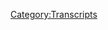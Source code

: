 {{Transcript
    | title         = [[760: December 9-10, 2003]]
    | caption       = [https://knowledgefight.libsyn.com/780-december-9-10-2003 Listen to this episode on Libsyn]
    | episodeNumber = [[760: December 9-10, 2003|760]]
    | length        = 01:46:39
}}

{{MessageBox
    | header     = Warning: Bot Generated Content
    | text       = This transcript was automatically generated by transcription software and likely contains many mistakes and misattributions. Please check the audio for definitive quotes, attribution, and context.
    | image      = N3yvass4myg91.webp
    | imagewidth = 50px
    | id         = warning
}}

{{TranscriptBlock
    | name      = Alex Jones
    | timestamp = 00:04
    | text      = Red Alert. Red Alert running
}}

{{TranscriptBlock
    | name      = Alex Jones
    | timestamp = 00:12
    | text      = knowledge five days. Damn, Jordan I'm sweating. Knowledge party.com It's time to pray. I have great respect for knowledge by knowledge. I'm sick of them posing as if they're the good guys Xiang V or the bad guy Chanology Dan and Jordan knowledge fight need money Andy and Sandy are stopping Andy and Ken handy in Kansas. Andy in Kansas you're on the airplane for huge fan. I love your word. Knowledge by now knowledge fight.com
}}

{{TranscriptBlock
    | name      = Dan
    | timestamp = 00:59
    | text      = Hey everybody, welcome back knowledge. I'm Jordan workable dudes like to sit around worship at the altar of saline and talk a little bit about Alex Jones. Oh, indeed.
}}

{{TranscriptBlock
    | name      = Jordan
    | timestamp = 01:08
    | text      = We are Dan Jordan, Georgia. Quick question for you, buddy. What's up? What's your bright spot today?
}}

{{TranscriptBlock
    | name      = Dan
    | timestamp = 01:13
    | text      = My bright spot today Jordan is? Well, I guess I have you know, I for the last year or so. I have wanted a PlayStation five. Yeah, and I mean, first of all, that's that's an expense. Yeah. But then second vote. You couldn't spend the money because no one had any of them. They were impossible to find mind boggling. Before the Christmas this year for the holiday. I was able to find one and I decided to give myself a little bit of a Christmas present. And yeah, I got a PS five and I've been messing around with a couple of games at having a decent time. Yeah, enjoying some Arkham knights
}}

{{TranscriptBlock
    | name      = Jordan
    | timestamp = 01:56
    | text      = I saw because I you you had told me that you got it. You texted me and told me you got it. And you said it was fantastic. I had no idea what it actually was the PlayStation
}}

{{TranscriptBlock
    | name      = Dan
    | timestamp = 02:07
    | text      = five. No, I've
}}

{{TranscriptBlock
    | name      = Jordan
    | timestamp = 02:08
    | text      = seen the PlayStation five. No, I saw I saw thing on TV about it. But Arkham knights Yeah, because I don't have TV or anything. So when I was over with my family for Christmas, they had commercials and stuff. Yeah, it's Batman. Yeah. And I was like, Oh, look at that.
}}

{{TranscriptBlock
    | name      = Dan
    | timestamp = 02:23
    | text      = It's a Batman game. But spoiler alert that man dies in the first minute of the game. Oh, yeah. But it's it's uh, I mean, look, I don't know I guess I've heard that the I don't know this to be drugs. I don't pay a whole lot of attention. But I understand that there's some backlash about there not being Batman in it and it's probably based in sexism. Bat Girl is one of the playable characters share, but I've enjoyed it so far. I look it plays exactly, essentially exactly like any of those old Batman Arkham games. Right, right. It's all you really want.
}}

{{TranscriptBlock
    | name      = Jordan
    | timestamp = 02:58
    | text      = I mean, honestly, deep down it's just a bunch of ones and zeros. There are no men or women inside the video game at all. It's true.
}}

{{TranscriptBlock
    | name      = Dan
    | timestamp = 03:05
    | text      = And then like, I started playing it I was like, Man, I miss the Riddler trophies. That was fun. You just wander around to get Riddler trophy. And then as the game as I played like, maybe an hour into it, like regular trophies. Oh, man, I'm so glad there are new riddles. That bummed me out. There are too many there all over the fucking city and I'm never gonna get all 800 of these or whatever the flats. Anyway, it's fun. Good. What's your bread spot?
}}

{{TranscriptBlock
    | name      = Jordan
    | timestamp = 03:32
    | text      = Oh, my bright spot. Dan is we're back doing this. It's my bright spot. You know you've been you've been ill for a week or so. I've been concerned about
}}

{{TranscriptBlock
    | name      = Dan
    | timestamp = 03:40
    | text      = Sure. I insisted on only communicating
}}

{{TranscriptBlock
    | name      = Jordan
    | timestamp = 03:43
    | text      = via Morbius pictures
}}

{{TranscriptBlock
    | name      = Dan
    | timestamp = 03:48
    | text      = including four different Morbius cohorts. Yeah, I
}}

{{TranscriptBlock
    | name      = Jordan
    | timestamp = 03:51
    | text      = understand. I'm a bit of an annoying worrier. So yes, Morbius was a great way to communicate.
}}

{{TranscriptBlock
    | name      = Dan
    | timestamp = 03:58
    | text      = Well, first of all, I appreciate your concern and the nice messages that folks sent of Get well soon and such. But for whatever it's worth you were not overly worrisome Well, that's nice of you. And I appreciate your offer to help out and whatever but like you know, we got go puff now that's all we got. Oh, some Nyquil.
}}

{{TranscriptBlock
    | name      = Jordan
    | timestamp = 04:22
    | text      = That's amazing. Yeah, that is one of the few things that does make me feel like we're living in the future. I
}}

{{TranscriptBlock
    | name      = Dan
    | timestamp = 04:27
    | text      = don't think I've been sick since there have been a service like yeah, it was so weird to have in my mind like I need aspirin or or whatever I need Tylenol or route but I can't get down the street to the CVS right or whatever. But oh, not a problem. Amazing. It's really really spoiled. You know, I know it's, it's it's it makes me feel somewhat older I suppose or something but just like the absolute amazement are Are you telling me that aspirin can be delivered to my door? Right? No, it seems it's not that complicated of a problem that we took a while to solve. All right. Um, but yeah, I don't know what exactly. We got some sort of a cold or something. I'm not sure. I tested for COVID. And I was negative. So that works for me. Doesn't seem like that was the case. But yeah, I'm feeling much better. You know? Well,
}}

{{TranscriptBlock
    | name      = Jordan
    | timestamp = 05:31
    | text      = I'm glad to hear it. Yeah.
}}

{{TranscriptBlock
    | name      = Dan
    | timestamp = 05:33
    | text      = It's tough to tough to take time off. But first of all, because it's fun. I enjoy doing the show this talking about this dumb asshole. It's weird. But also, you know, it's a compulsion to work. I you do you really do. And I've been working on some side things. Well, we weren't.
}}

{{TranscriptBlock
    | name      = Jordan
    | timestamp = 05:53
    | text      = You may have been working on some site things before we started talking.
}}

{{TranscriptBlock
    | name      = Dan
    | timestamp = 05:57
    | text      = Yeah, I did not. I saw a lot of buttons I need to send out yet. I was not doing that. Well, I was abundance of caution. There's some other other side side stuff.
}}

{{TranscriptBlock
    | name      = Jordan
    | timestamp = 06:08
    | text      = Did you breathe into any bubble wrap and send it to China to teach them a lesson about amens? Morning
}}

{{TranscriptBlock
    | name      = Dan
    | timestamp = 06:13
    | text      = and get up? Okay, so Jordan, we have an episode to do today. Get back on our horse that we're gonna ride in on this horse. So I decided a little something and that was that I don't want to do a present day episode. So we're gonna be talking about another 2003 episode. Hey, December 9 and 10th 2003. Here's some of my reasoning on it. Okay. Hey, holiday content is a little bit all over the place for Alex true. And then here was what I saw this, I was like, go fuck yourself. He had a video up on bandit video. And the title of it was how one man changed the world. And you can too, and like, oh, it's gonna be about Jesus. Yeah, of course. It's Christmas time.
}}

{{TranscriptBlock
    | name      = Jordan
    | timestamp = 07:06
    | text      = Is it going to be about reset wars?
}}

{{TranscriptBlock
    | name      = Dan
    | timestamp = 07:08
    | text      = It's about Alex. Of course. It's about Alex. Yeah, what may have changed the world. You can too. I was like, this is not the time for this. The season where maybe you should you know if you're is this big, big religious outfit, as you say maybe
}}

{{TranscriptBlock
    | name      = Jordan
    | timestamp = 07:24
    | text      = people as a theologian, spiritual leader, many would say, and devout Christian. I think Alex knows. On Christmas day more than any other day. It should be about Alex.
}}

{{TranscriptBlock
    | name      = Dan
    | timestamp = 07:40
    | text      = Yeah, I will say I didn't actually watch that video. So maybe it is all about Jesus. But the thumbnail of it is different pictures of Alex from various points in his career. So it's probably Yeah, it could be about Alex's Jesus. That was like, all right, buddy. Yeah. Have fun. Unless you're throwing a hatchet. Get the fuck out of here. Yeah. I was just thinking about the year that has been. Yeah. And for us, it's been really interesting. Certainly, there have been developments. A lot of things about Alex's court cases have been touched us a little more closely than would be expected. True. But I don't want to dwell on that. I wanted to think about all of the dangling threads we have. So this was just what I came up off the top of my head. Okay.
}}

{{TranscriptBlock
    | name      = Jordan
    | timestamp = 08:29
    | text      = What else have we got diesel? Oh, yeah. Wow, still out.
}}

{{TranscriptBlock
    | name      = Dan
    | timestamp = 08:34
    | text      = monkeypox still going? That thread has been dropped entirely Alex has not reported on the almost zero cases now in the United States. Oh no. Nancy Pelosi is husband's attack being faked. That didn't didn't happen. I don't know what's happening with that. It seems to have dropped that storyline Sure. Nuclear War was supposed to have broken out by now in the invasion of Ukraine was only gonna last a couple of days that was gonna be short. So we have both nuclear war starting and Zelinsky was on Putin's payroll right all that this is not to fruition the dollar was supposed to collapse it was gonna we have no update on that. Oh, the food plants were under attack.
}}

{{TranscriptBlock
    | name      = Jordan
    | timestamp = 09:13
    | text      = Right. About the food was all under attack. Yeah,
}}

{{TranscriptBlock
    | name      = Dan
    | timestamp = 09:17
    | text      = the man all of these things were supposed to make us scared this year. You know, I think I think it did work out but just wasting everybody's time wasting his listeners time with nonsense to try and get them scared about stuff. It does
}}

{{TranscriptBlock
    | name      = Jordan
    | timestamp = 09:34
    | text      = feel like there should be a year end wrap up like like, whatever, like the AV club or like top 50 things of this year. And if you really go through and like list, the amount of things that Alex wanted or thought should have happened. You're like that would be a busy here. That would be a busy fucking year.
}}

{{TranscriptBlock
    | name      = Dan
    | timestamp = 09:53
    | text      = I mean, it would be a disaster movie. Yeah, it would be horrified if just Like, you know like let's let's look at it as like a reverse Liar Liar. Where that of Jim Carrey not being able to lie. It's everything Alex says is spoken.
}}

{{TranscriptBlock
    | name      = Jordan
    | timestamp = 10:10
    | text      = Truth. Yeah, it's like it's like a Twilight Zone Agatha Christie novel kind of thing. Yeah, I gotcha. It's
}}

{{TranscriptBlock
    | name      = Dan
    | timestamp = 10:16
    | text      = a classic knives out mystery. Yes, yes. Apparently also people are mad about.
}}

{{TranscriptBlock
    | name      = Jordan
    | timestamp = 10:21
    | text      = Are they mad about that? Oh no, I've done with backlash if anything, I don't give a shit.
}}

{{TranscriptBlock
    | name      = Dan
    | timestamp = 10:26
    | text      = I have not seen this film. It's great. But I've heard. I don't know. I've seen some tweets. Anyway, instead of dwelling on these dangling threads and like how Alex is probably not going to spend the end of the year cleaning up his mess. Mostly explaining like, well, I got this one wrong. One wrong. Great. Wow, I was way off.
}}

{{TranscriptBlock
    | name      = Jordan
    | timestamp = 10:47
    | text      = Every year you should have if you work at Infowars you should have a roast every year at the end of the year at the big ol holiday party. You sit up at the Dyess and everybody just kind of makes fun of all the shit you made up. Yeah, be great. That'd be the most fun. Sure. Yeah.
}}

{{TranscriptBlock
    | name      = Dan
    | timestamp = 11:03
    | text      = I will come as a diesel tank. Because I'm picturing this as a roast like a Friars Club roast. Right. But each person on the day this is one of the things Alex lied about and they all wrote.
}}

{{TranscriptBlock
    | name      = Jordan
    | timestamp = 11:16
    | text      = Okay. All right. So they're the concept of the thing. Yes. Roasting so a somebody dressed as a nuclear bomb would walk up and be like, Hey, Alex, I bet you thought I was gonna drop. Well, here's a new bomb dropping on you. I didn't I guess it's something along those lines.
}}

{{TranscriptBlock
    | name      = Dan
    | timestamp = 11:30
    | text      = You could you could be a like a food plant on fire. Yeah, that'd be fun. Anyway, we're going to be in the past, just because I wanted to, you know, ease our way back into the waters of doing the show and didn't really feel like watching him. Navel gaze. So, here we go. We're gonna get down to business. But before we do, let's take a little moment. Say hello to somebody who wants Oh, that's great idea. So first of excess. Thank you so much. You are now policy walk.
}}

{{TranscriptBlock
    | name      = Alex Jones
    | timestamp = 11:59
    | text      = I'm a policy wonk. Thank
}}

{{TranscriptBlock
    | name      = Jordan
    | timestamp = 12:00
    | text      = you very much.
}}

{{TranscriptBlock
    | name      = Dan
    | timestamp = 12:00
    | text      = It's like excess. But vexing. Next, I'm the only non Republican and my company of 120 employees, which includes info warriors, Q followers, and three percenters and your podcast is what gets me through the day. Thank you so much. You are now policy walk.
}}

{{TranscriptBlock
    | name      = Alex Jones
    | timestamp = 12:14
    | text      = I'm a policy wonk. Thank
}}

{{TranscriptBlock
    | name      = Jordan
    | timestamp = 12:15
    | text      = you very much.
}}

{{TranscriptBlock
    | name      = Dan
    | timestamp = 12:16
    | text      = Next, I'm cranky. And Winky is my chosen mouth. Thank you so much. You are now policy walk?
}}

{{TranscriptBlock
    | name      = Alex Jones
    | timestamp = 12:21
    | text      = I'm a policy wonk. Thank
}}

{{TranscriptBlock
    | name      = Jordan
    | timestamp = 12:22
    | text      = you very much. This
}}

{{TranscriptBlock
    | name      = Dan
    | timestamp = 12:23
    | text      = is a Donkey Kong thing.
}}

{{TranscriptBlock
    | name      = Jordan
    | timestamp = 12:25
    | text      = Oh, think okay.
}}

{{TranscriptBlock
    | name      = Dan
    | timestamp = 12:28
    | text      = Winky is the frog. Yeah, something like that. Anyway, next, Dan, listening to old episodes. And it's my favorite thing when you say basil. Bub Beelzebub, thank you so much. You're now Paul Swan.
}}

{{TranscriptBlock
    | name      = Alex Jones
    | timestamp = 12:40
    | text      = I'm a policy wonk. Funny.
}}

{{TranscriptBlock
    | name      = Dan
    | timestamp = 12:43
    | text      = Bills above diesel, but
}}

{{TranscriptBlock
    | name      = Jordan
    | timestamp = 12:46
    | text      = I think maybe it may be going way back to like when we were in your old room.
}}

{{TranscriptBlock
    | name      = Dan
    | timestamp = 12:52
    | text      = I think more often I would say old scratch. Yeah, something. That's fun. That's more fun and foundation to donate the Infowars desk to the knowledge trade studio. Thank you so much juvenile policy walk.
}}

{{TranscriptBlock
    | name      = Alex Jones
    | timestamp = 13:03
    | text      = I'm a policy wonk. Thank you very much. Thank you. I'd
}}

{{TranscriptBlock
    | name      = Dan
    | timestamp = 13:05
    | text      = love to but Bill is already got a client. All right. We've got a couple of technocrats in the mix here, too. So like to say thank you to Jackie and Arkansas. You are now a technocrat. And if everyone is an alpha, then no one is an alpha. Thank you so much. You're now a technocrat and catching up with your backlog. And Dan, you busted my brain also, it's probably my birthday by now. Thank you so much. You're now a technocrat.
}}

{{TranscriptBlock
    | name      = Alex Jones
    | timestamp = 13:30
    | text      = I'm a policy wonk. I have risen above my enemies. I might quit tomorrow. Actually. It's gonna take a little break here now. A little breaky from me. And then we're going to come back and I'm going to start the show over, but I'm the devil a lot going on there. I'll fuck you. Fuck, you. Got plenty of words for you. But at the end of the day, Fuck you and your new world order. And fuck the horse she wrote in on and all your shit. Maybe today's grandma's broadcast? Maybe I'll just be gone a month, maybe five years. Maybe I'll walk out of here tomorrow. And you never see me again. That's really what I want to do. I never want to come back here again. I apologize to the crew and the listeners yesterday that I was legitimately having breakdowns on here. I'll be better tomorrow.
}}

{{TranscriptBlock
    | name      = Dan
    | timestamp = 14:24
    | text      = He's not Oh, is that even better in the past? It's not great in the past.
}}

{{TranscriptBlock
    | name      = Jordan
    | timestamp = 14:29
    | text      = Like I liked that. I like the add a it's probably my birthday by the I think every every shout out should now have that it's or it was probably my anniversary or was yeah, just just put it in there cuz we'll celebrate it and we'll celebrate with you.
}}

{{TranscriptBlock
    | name      = Dan
    | timestamp = 14:43
    | text      = Yeah, for sure. Yeah, you know, birthdays are just, I mean a celebration of you and a life and what have you told me that any day? It's your birthday. Yeah,
}}

{{TranscriptBlock
    | name      = Jordan
    | timestamp = 14:52
    | text      = absolutely. That's the way to do it.
}}

{{TranscriptBlock
    | name      = Dan
    | timestamp = 14:53
    | text      = It's like 50 cent. It's a birthday dose showed it From the beginning,
}}

{{TranscriptBlock
    | name      = Jordan
    | timestamp = 15:02
    | text      = I know I understand that I understand is that you're 50
}}

{{TranscriptBlock
    | name      = Dan
    | timestamp = 15:07
    | text      = People hear me saying that was karaoke for the day sounded like you were saying Beelzebub. Gisele, so I'm Jordan. We're gonna start here on the ninth. Yeah. And when I play you this clip, you may come around to the idea that my witchcraft array knows no bounds.
}}

{{TranscriptBlock
    | name      = Alex Jones
    | timestamp = 15:25
    | text      = There is so much news. So much information today that we're going to cover and I'm going to cover all of it. If SARS hits us, quarantine could to the New York Times any excuse to get martial law rolling in our lives. Direct. Blasts injures 41. US troops. Yep.
}}

{{TranscriptBlock
    | name      = Dan
    | timestamp = 15:48
    | text      = So Alex is gearing up to make people afraid. SARS quarantines, oh man are going to be coming to to the US is
}}

{{TranscriptBlock
    | name      = Jordan
    | timestamp = 15:59
    | text      = the thing about COVID. The thing about COVID That really gets into my head now is when you look back at all these all the previous possible pandemics, you know, yeah, like they warned about global pandemics, people said this could become a global pandemic. And it seems like they did a good job. Do we have to like reevaluate? I feel like we should go back and reevaluate the quality of previous pandemic responses and be like, holy shit, these guys were unbelievably great. Because what happened with COVID? is clearly these guys were the fucking worst.
}}

{{TranscriptBlock
    | name      = Dan
    | timestamp = 16:36
    | text      = Well, I think I think yes, definitely. There should be a certain amount of that, then I think, you know, it can be difficult because they are different. Agents. Sure. They're different viruses like Yeah, it's hard to compare one to one and also some some of it, unfortunately, I think also does come down to luck. True. Some things that are slightly outside of your control or require like complex cooperation that sometimes you can't rely on other people to drill. But But yeah, I do think that there are probably lessons of the past and you know, other Coronavirus outbreaks. Seems like, what happened then and didn't happen now. Or vice versa? Maybe? Yeah,
}}

{{TranscriptBlock
    | name      = Jordan
    | timestamp = 17:20
    | text      = draw some, you know, I'm gonna it's not I'm just saying bandied about in the
}}

{{TranscriptBlock
    | name      = Dan
    | timestamp = 17:24
    | text      = office. Well, I know one distinct difference, and that is that Alex wasn't a millionaire. The 2002 2003 SARS outbreak,
}}

{{TranscriptBlock
    | name      = Jordan
    | timestamp = 17:36
    | text      = that's That's our new conspiracy theory. If there is a potential disaster happening, somebody needs to steal all of Alex's money and make sure he's nowhere near and then whenever the disaster is averted, Alex can pop back up on air, something like that, you know,
}}

{{TranscriptBlock
    | name      = Dan
    | timestamp = 17:49
    | text      = yes, yes, we will need to keep him poor as a preventative measure against future outbreaks he needs to be quarantined. From his money. Yes. And also, this is December 2003. This is a bit after SARS had already Yeah, I mean, it was contained in July 2003. That was when it was like, Alright, where are we got this? We got a good handle on this thing. Right. There were like sporadic cases into 2004. But like it's not in December 2003. The speculation of this being something that's going to cause quarantine seriously in the United States is it's a long shot. Yeah. But yeah, it's on Alex's mind. Oh, boy. Here's another thing on his mind, and that is that he's about to go to Houston. Okay.
}}

{{TranscriptBlock
    | name      = Jordan
    | timestamp = 18:36
    | text      = What's he doing in Houston? Well,
}}

{{TranscriptBlock
    | name      = Dan
    | timestamp = 18:37
    | text      = there is a place there. They show movies. Okay. Alamo Drafthouse. Oh,
}}

{{TranscriptBlock
    | name      = Jordan
    | timestamp = 18:42
    | text      = but he's mad because they've got views. Don't they
}}

{{TranscriptBlock
    | name      = Dan
    | timestamp = 18:46
    | text      = know this one is apparently pretty cool. Also, the Austin one is apparently cool because he won't stop talking about how Mel Gibson Mel Gibson was just there showing the passionate. Austin one, right. And apparently he's going to the Houston one. And the guy who runs the Houston one comes on the show trying to sell tickets, which is like, what kind of
}}

{{TranscriptBlock
    | name      = Jordan
    | timestamp = 19:06
    | text      = a I'm sorry, what movie?
}}

{{TranscriptBlock
    | name      = Dan
    | timestamp = 19:09
    | text      = What kind of very, I realized I haven't spelled this out. It's doing an event right in this at the Houston Drafthouse where he's showing one of his films doing a q&a and then they're showing they live. Okay, so it's sort of a big event, right. But none of the theaters at the Alamo Drafthouse are that big. And if they're needing to move tickets by having the manager come on Alex's show, to do a little PSA. I don't know what's going on here. This is this is like the bad version of doing morning radio. Yeah, try and sell tickets to a comedy show.
}}

{{TranscriptBlock
    | name      = Jordan
    | timestamp = 19:47
    | text      = Yeah, absolutely. I just I just flew in last night, and I still gotta get up at 5:30am to do this damn Zoo Crew show because the manager just called and said we've only sold eight tickets, right? We need 10 tickets. It's all just to do a show man,
}}

{{TranscriptBlock
    | name      = Dan
    | timestamp = 20:01
    | text      = right implies one of two things. One is like, well, it's either you got a really bad club or no draw. Yeah. And the draft house is pretty good. Pretty good client knew pretty good. They lived a good movie. Alex's backdrop
}}

{{TranscriptBlock
    | name      = Jordan
    | timestamp = 20:17
    | text      = if they had just announced they were doing a night of they live, I bet they would have done pretty well for themselves. Yeah,
}}

{{TranscriptBlock
    | name      = Dan
    | timestamp = 20:22
    | text      = maybe Alex has a negative effect. So anyway, he talks a little bit here about his last time doing one of these screenings right.
}}

{{TranscriptBlock
    | name      = Alex Jones
    | timestamp = 20:32
    | text      = Now, I don't think that'll happen on the second go around. And they didn't show out until 7pm 200. People just showed up right when it was about to start thinking that they could get in and to my dismay, 200 got turned away, I suggest you go to infowars.com and link through on the website, sound trend, buy your tickets now, or get there at about 530. Next Saturday, don't get caught now. Again, a lot of folks have already seen it. So it won't be as big a crowd probably. But still, you need to get there 30 minutes early to get your tickets if you're not buying them online. I don't want to discourage you from coming, frankly. But we ended up getting about 30 or 40 more than we should have in and I had a bunch of people in for free once it was overflowing, folding chairs. And of course Mel Gibson's dad and a lot of his family and Mel Gibson's sisters and people showed up, that was a lot of fun. I didn't want to say they were gonna be there, even though they told me they were going to be there. And I don't know if they'll be there this time. But really, did you just tell us that one great place to meet like minded people? Just it was amazing. It was a lot of fun, and a lot of great information.
}}

{{TranscriptBlock
    | name      = Dan
    | timestamp = 21:50
    | text      = It's a great place to meet like minded people like Mel Gibson's Holika
}}

{{TranscriptBlock
    | name      = Jordan
    | timestamp = 21:54
    | text      = gonna say yeah, Mel Gibson's dad was there so what? Meet Holocaust deniers you know where to go what to
}}

{{TranscriptBlock
    | name      = Dan
    | timestamp = 22:00
    | text      = get. What a celebrity appearance. Event man the dead of Mel Gibson?
}}

{{TranscriptBlock
    | name      = Jordan
    | timestamp = 22:06
    | text      = Yeah. Oh, dude, we got Richard Spencer's dad here today sell in a fucking cars outside of the BMW so you know, Nazis. It's nighttime Nazi dads are doing all right for themselves. All right,
}}

{{TranscriptBlock
    | name      = Dan
    | timestamp = 22:18
    | text      = I should say. In the interest of fairness. I don't know what Richard Spencer's dad's beliefs are? Do we do know that? Yes. Also, I don't know if I mean look, I don't know if I buy Alex's story about letting people in free and out of that stuff. Doesn't sound like the Alex I know. But this sounds really low stakes. Yeah, yeah. For the Alex that we know in the present day. Yeah. Sounds like somebody who's giving like a family member directions of how to get in free to show or totally absolutely show up half an hour early. You can't show up like right doors.
}}

{{TranscriptBlock
    | name      = Jordan
    | timestamp = 23:01
    | text      = Alright, man, oh, yeah, this is this is weird to you know, obviously people come from somewhere they don't just start where they are but for for for this type of thing to then steamroll into what it became, you know, your I would understand this type of thing. If later on he became a slightly more successful version of himself, you know, instead of what he was until a few years of Well, exactly. That's what I'm saying. You know, like that if a while back, this would make sense. But we live in now where it's like, he's turned into a fucking Super shredder after drinking too much ooze and now it's all collapsing around him you mispronounce booze? Ah, well done. But
}}

{{TranscriptBlock
    | name      = Dan
    | timestamp = 23:49
    | text      = let's not forget that, like, on an episode not too long ago, he flew to Kansas City to do a local radio or not to get a car dealership. Like not wrong at this point in the past. He is just like, great. He's all over the place. Here. I want to I want to say one thing. I think some people have a little bit less excitement about the past episodes as opposed to the president because, you know, the President has a lot of like, hot topics and things that are in the news and getting Alex's take on it can sometimes, you know, help understand where a lot of right wing talking points are. Sure. And I understand that and I don't want to you know, ignore that completely. Oh, of course not. But going back to the past has some other side advantages. And this they live show is kind of touches close to one of them. And that is I want to find more movie reviews. I want to find more episodes where Alex tries to explain exactly what he thinks art is saying I to me. I recently remembered that we did that episode talking about his view of the second Matrix movie. And like oh yeah, Yeah That to me I need more of that I need more of like Alex saying I believe that this is the message of Avatar or whatever they want
}}

{{TranscriptBlock
    | name      = Jordan
    | timestamp = 25:10
    | text      = yeah him trying to interpret art outside of whenever he's leaving politics and and really does try and get into art criticism art for its own sake yeah it's one of the windows into a truly bizarre mind yes
}}

{{TranscriptBlock
    | name      = Unknown Speaker
    | timestamp = 25:23
    | text      = yeah
}}

{{TranscriptBlock
    | name      = Jordan
    | timestamp = 25:23
    | text      = yes
}}

{{TranscriptBlock
    | name      = Dan
    | timestamp = 25:24
    | text      = that is that is what I want to find that's the gold of digging for these hills you're right so anyway we get back to SARS and some of this might sound a little familiar.
}}

{{TranscriptBlock
    | name      = Alex Jones
    | timestamp = 25:34
    | text      = All right let's launch straight into the news that I mentioned in the first segment if SARS hits us quarantine could too. Now this is the this is the model state's health Emergency Powers Act the force inoculation program the CFR was saying they were going to use smallpox for sure to hit Dallas, Cleveland and Denver according to show you a far head fear monger, Gary Hart of the heart Robin commission. You've probably seen him on television. He said we wouldn't be hit last year but 99 plus percent of police, firefighters and medical workers refused to take it to now they've had to move on to SARS, which has been looked at very closely is genetically engineered has been altered by humans. Again, I've gotten voluminous prestigious medical reports on that. And now they're trying to fear monger with that weapon. I will remind you that West Nile was given to Saddam in 1984 by Donald Rumsfeld and the Commerce Department. So we have that as well. And this was how they're gonna get their control. Oh, we're just giving you martial law for your safety. General Everhart at NORTHCOM command in Colorado Springs has said the former CENTCOM head Tommy Franks has said
}}

{{TranscriptBlock
    | name      = Dan
    | timestamp = 26:48
    | text      = he was at the Commerce Department because it's commerce. So there's a really interesting dynamic to the game that right wing propagandist shitheads like Alex have to engage in that I'd like to call out a little bit here. In order to run their game of constantly making the audience afraid about novel and exciting threats. They're required to rewrite their own past ideas for Alex to compellingly freak out his listeners about COVID being a lab made bio weapon and 2020 It's pretty important for him to not give off the impression that he's just the kind of guy that says that all the time, he would lose a lot of his ability to convince them that he's proven that the sky is falling if they were made aware of how many times he claimed to have proven that in the past, but he's really just making shit up. So in 2020, the 2003 SARS outbreak is real in service of helping Alex make the argument that the current one is not if things have gotten out of control in 2003 in the way they did. In our present, Alex would have played a similar anti Vax game as he has recently. But it wouldn't have been nearly as impactful given his far smaller influence and the dynamics around social media not being there at the time. The model State Emergency Powers Act was a piece of draft legislation that was crafted by a Georgetown Law Professor With support from the CDC. It was not ever adopted or passed on a federal level though some state governments have passed elements of it. For instance, in March 2003, Arizona passed a bill requiring the Department of Health Services to redact personally and identifying info from health records before they're released publicly. Now, a couple of the state bills do provide a clarification of what law enforcement entities can do to assist with Department of Health orders involving quarantines. But it's a far cry from anything like martial law or what Alex is saying. Yeah, plus, this is the state government so states rights are something also Alex fails to mention that his mortal enemy The ACLU is an entity leading the opposition to the model State Emergency Powers Act due to concerns about vague language that could lead to civil liberty infringement. Alex just ignores that because it would make it harder for him to paint them as the evil demon globalists to his audience if he acknowledged what they actually do. Right. Alex is further mixing up his history. Saddam used chemical weapons on civilians in 1984. But the shipments of West Nile were made in 1985. They weren't specifically to Saddam, and they weren't made by Rumsfeld. But they did happen. There was an Iraqi scientist who had previously been a researcher in Fort Collins, Colorado who received shipments of West Nile presumably for lab research purposes. There's a huge conversation that deserves to be had and has been had but maybe could be had more about the unintended consequences of dual use chemical agents that were sold to Iraq for research purposes before Desert Storm, right but that actual conversation has almost nothing to do with West Nile and Alex is all over the place. But to the extent that you know, our soldiers did end up you know, finding these these old agents and stuff and being affected by them. Yeah. Is on acceptable Yeah, no, no. or find
}}

{{TranscriptBlock
    | name      = Jordan
    | timestamp = 30:00
    | text      = a great a great, but it makes me wonder like listening to that makes me wonder how old those conservative bingo cards really are, you know like that, like, are we going to find fossilized records of a dinosaur Bay and like, Oh, they're bussing in protester dinosaurs, you know, like, it's the same shit from the jump.
}}

{{TranscriptBlock
    | name      = Dan
    | timestamp = 30:20
    | text      = Well, you know, you always see people and I am a little bit worried about this coming out of my mouth now because I have not looked too into it. But you know, you do see those like political cartoons that are ostensibly from Oh, yeah, yeah. 70 years ago. Yeah. Like thematically fairly similar. Yeah. to Now when there's when there's things that like, kind of mirror totally. So yeah, I think I think some of the bingo cards probably pretty similar.
}}

{{TranscriptBlock
    | name      = Jordan
    | timestamp = 30:49
    | text      = Yeah. Because, you know, it's because it has to be because the bingo card has nothing to do with what's being said, the bingo card is bad thinking. It is how you are thinking poorly in response to an impetus. So it's like, it's like any old logical fallacy. The fallacy isn't changing. It's the thinking, right? That's causing it Yeah. And
}}

{{TranscriptBlock
    | name      = Dan
    | timestamp = 31:13
    | text      = the impetus is largely similar things like being surrounded by people who you perceive to not be like you right. New technology that you find threatened. I totally those are kind of pretty common or public health crisis is another social cultural changes. Yeah, anything. Those are the kinds of impetus for bad thinking. Yeah, and that thinking yeah, it's not gonna be that's not gonna change. Nope. From different time periods. And here you go. I mean, just this isn't here we go.
}}

{{TranscriptBlock
    | name      = Alex Jones
    | timestamp = 31:45
    | text      = As the health officer of Alameda County Dr. Anthony iten is prepared to make tough choices of SARS. Reemergence this winter or spring, as many infectious disease experts fear. Now again, it kills about one out of 100 that get it the flu kills 35,000. But see, you're used to it. You're not scared of it. It's not the unknown. So they have to fear monger with this by the way the federal government two years ago that frozen bodies are the north pole of dead explorers and whalers dug out the super influenza that killed 40 million people. About 85 years ago, you're the land fear monger are saying that they are developing and as a weapon. So up to
}}

{{TranscriptBlock
    | name      = Dan
    | timestamp = 32:29
    | text      = that is not fear mongering. So we've reached the knee jerk talking point of comparing a public health concern to the flu in order to minimize it. There were relatively few deaths from the 2002 outbreak of SARS, but a lot of that probably comes down to there being a robust response to it and us getting lucky. Alex is just a little bit off on that flu story, too. In 1998, researchers found fragments of the 1918 flu in six on Earth bodies from the Norwegian Arctic Arctic, that flu is one that really scares scientists, because it wasn't really clear why it was so deadly and how it moves so fast. Research on that end of things is tough because there aren't exactly a ton of preserved samples of the flu that people couldn't just work with. Thus, the goal was to find some bodies who might have contained the virus but got really deep frozen, which led people to the Arctic, right.
}}

{{TranscriptBlock
    | name      = Jordan
    | timestamp = 33:24
    | text      = They tried the time machine but everybody was trying to kill Hitler with it. And then it collapsed in on itself after creating a paradox. It was a terrible idea. So they just went for bodies. Yeah,
}}

{{TranscriptBlock
    | name      = Dan
    | timestamp = 33:32
    | text      = let's go to the cold make sense. So from a New York Times article, quote, in a diary kept by the coal mining company here, Dr. Duncan found the names of seven men 18 to 29 years old farmers and fishermen who had just arrived here to earn extra money at winter jobs in the mind. But they had contracted the flu on the boat trip from the mainland and died in the first week of October 1918. It is a fascinating story. But ultimately, they did not find samples that could be used for research since the bodies turned out to have not actually been buried in permafrost, as they had expected, right. If Alex was following this story, he probably should have known about this by 2003. But in reality, the details of the story aren't useful to him. The only part of the story that has any value is the insinuations he can make out of sensational, inept and inaccurate versions of the headline, right? That's why it's still lives on in this form, is just ridiculous.
}}

{{TranscriptBlock
    | name      = Jordan
    | timestamp = 34:28
    | text      = Yeah, that's a bit different from the story, the story. They found living samples of the flu that killed 40 to 50 million people, and they're turning it into a weapon. That's scary. Yeah. The story of they went looking and didn't find anything less scary. Less like at the beginning of a Godzilla movie. When Godzilla comes out of the water and starts blowing stuff up. You're like, wow, that's scary. But if it was just water, you'd be like, This is not a movie at all. And then there's like a gecko. Yeah, exactly. Like that's not a movie. This is just a Vista. Yeah,
}}

{{TranscriptBlock
    | name      = Dan
    | timestamp = 35:01
    | text      = I think if I understand correctly from what I was looking at it see, the issue was they thought that the people were buried deeper than they were right. And so it would have preserved down if it was like meters deep, right? It was not even close. And so the ground would have thought and frozen and thawed and frozen therefore there's no right. Usable samples.
}}

{{TranscriptBlock
    | name      = Jordan
    | timestamp = 35:25
    | text      = Oh, man, what a that's a true like, National Treasure ass moment. You know, that's Nicolas Cage being like, I figured it out. We've come up with this long, circuitous, circuitous route to get these samples because we can't find them any other way. We've dug to the fucking Norwegian Earth. There's nothing. Oh,
}}

{{TranscriptBlock
    | name      = Dan
    | timestamp = 35:45
    | text      = also, the article that I was reading, maybe was a little unfair to the people who buried them. They were blaming them, which well, there were two, there were like two speculations. One was that like, they didn't want to dig all the way down because it was cold out.
}}

{{TranscriptBlock
    | name      = Alex Jones
    | timestamp = 36:00
    | text      = He's lazy, fast.
}}

{{TranscriptBlock
    | name      = Dan
    | timestamp = 36:03
    | text      = And but you still marked down or whatever. But the other the other one was a little bit less, sort of suspicious, and it was like, they might have been scared of being exposed to it.
}}

{{TranscriptBlock
    | name      = Jordan
    | timestamp = 36:14
    | text      = I mean, it's the flu that killed 40 or 50 million people I wouldn't want to touch plate body
}}

{{TranscriptBlock
    | name      = Dan
    | timestamp = 36:19
    | text      = makes a little bit more sense. And it's less like these
}}

{{TranscriptBlock
    | name      = Jordan
    | timestamp = 36:23
    | text      = quick jump, these lazy grave diggers will help us so save people from the future flu in the future.
}}

{{TranscriptBlock
    | name      = Dan
    | timestamp = 36:29
    | text      = So Alex, talking about this a little bit ends up mocking something that is, in hindsight, quite quite a good prediction.
}}

{{TranscriptBlock
    | name      = Alex Jones
    | timestamp = 36:38
    | text      = The authorities could sequester not just people who were sick but also people who might have been exposed to the SARS virus. Dr. iten said they will chain you down below and she said could house up to 100 people, the one and often will house 1000 And could be guarded to keep anyone from leaving. Oh, it's a virtual certainty that sometimes the near future we will see SARS like event, the United States a highly communicable infectious disease that will require mass quarantine or isolation Dr. Items shed. We'll talk more about this and other key news. But this was their blueprint, their smokescreen for martial law, brace yourselves for
}}

{{TranscriptBlock
    | name      = Dan
    | timestamp = 37:20
    | text      = or Dr. iten was saying something that was pretty commonly accepted and known within medical and epidemiological communities. Yeah,
}}

{{TranscriptBlock
    | name      = Jordan
    | timestamp = 37:31
    | text      = the problem with those predictions is that they are true, regardless of when or if they come like when they come true is not the important factor. It's not like, oh, he predicted something amazing. It's not just like, No, this is an inevitability about life existing with humans. There will be another pandemic, it's just how it fucking works. You don't you can't mock people and be like, Oh, that's a dumper. It's not a prediction. I'm just telling you math. That's how it works, man. Yeah, it's,
}}

{{TranscriptBlock
    | name      = Dan
    | timestamp = 38:02
    | text      = it will rain. Yeah, eventually. Exactly. And you can have an umbrella or you run the risk of getting Wes Halliwell and getting rained on Yeah, these are the inevitabilities and the option. That's the
}}

{{TranscriptBlock
    | name      = Jordan
    | timestamp = 38:16
    | text      = way it goes. There are no other ways to go. Right. I understand. Right, right. You are still going to get wet though. Sure.
}}

{{TranscriptBlock
    | name      = Dan
    | timestamp = 38:24
    | text      = Yeah. Um, so I find it to be a little bit rich that Alex is kind of being smug about this when the guy was just like, totally right. Of course. Of course he was. So there's some been been some bombs in Russia.
}}

{{TranscriptBlock
    | name      = Jordan
    | timestamp = 38:40
    | text      = Sure. We're not on Russia's team though. In 2003. No, we are not we're not five
}}

{{TranscriptBlock
    | name      = Alex Jones
    | timestamp = 38:45
    | text      = killed and suicide attack in Russia. A female suicide bomber detonated explosives in a car near Moscow's Red Square on Tuesday, killing five people and injuring 13 The RTR top news agency reported the blast took place on the capital's main shopping street. Near the National Hotel ambulances were on their way to get eight victims. Then people were treated on the spot. Windows on the first and second floor of the hotel was shattered. She said Russian state television showed footage of broken windows at the of the car alarms could be heard. We've caught Putin blowing up buildings and bombing stuff and then nobody of the suicide bombers found there are real terrorist but the majority of the time it's government who uses it as a police state crackdown.
}}

{{TranscriptBlock
    | name      = Dan
    | timestamp = 39:32
    | text      = So this one might be real. But yeah, Alex says never never heard of Russia or Putin doing this kind of thing in the present. I mean, but in the past he had caught him.
}}

{{TranscriptBlock
    | name      = Jordan
    | timestamp = 39:44
    | text      = He caught him and he said he does it all the time. Like it's a regular Lego state stuff. Yeah. Do some police stating Uh huh. Somebody's like, Hey, I think this is a little too expensive. So you pretend that there's a car bombers you Putin crackdown and Putin
}}

{{TranscriptBlock
    | name      = Dan
    | timestamp = 40:01
    | text      = has a habit of terrorizing his civilians.
}}

{{TranscriptBlock
    | name      = Jordan
    | timestamp = 40:05
    | text      = I mean, bombing our real terrorists somewhere, but not in Russia. That's all Putin.
}}

{{TranscriptBlock
    | name      = Dan
    | timestamp = 40:11
    | text      = Ha. Anyway, that's curious. Weird. So Alex takes a number of calls on this episode. And this this, this caller has, I mean, this this is bad news. I don't know how else to say it. There's, there's something that we know and that is that Alex's films have a 90 to 95 98% effectiveness rate. Yeah, they're super effective.
}}

{{TranscriptBlock
    | name      = Jordan
    | timestamp = 40:35
    | text      = Yeah, they're dangerous. They're more transmissible than most diseases. Yeah.
}}

{{TranscriptBlock
    | name      = Dan
    | timestamp = 40:40
    | text      = Um, but unfortunately, the caller calls in and says that, like people aren't enjoying them that much. Whoa,
}}

{{TranscriptBlock
    | name      = Jordan
    | timestamp = 40:47
    | text      = whoa, multiple.
}}

{{TranscriptBlock
    | name      = Dan
    | timestamp = 40:49
    | text      = Alex, look,
}}

{{TranscriptBlock
    | name      = Alex Jones
    | timestamp = 40:51
    | text      = have you got three or more of any of the genic titles whether it's 911 Road attorney Matthews, a terror police state three total enslavement Dark Secrets Inside Bohemian Grove, America destroyed by design, they dropped down to $20 apiece, they make great gifts. And they're waking up roughly 80% to 90 Pursue of those dropping the film's because lately I've been I've been hearing from a few people that say folks aren't waking up, all of them are waking up. So they've got numbers down to about 80%. Average of it.
}}

{{TranscriptBlock
    | name      = Jordan
    | timestamp = 41:22
    | text      = What are you talking about?
}}

{{TranscriptBlock
    | name      = Dan
    | timestamp = 41:24
    | text      = Some mental average?
}}

{{TranscriptBlock
    | name      = Jordan
    | timestamp = 41:27
    | text      = What insane thing is that? Does it why would you edit it? Why would you edit it down?
}}

{{TranscriptBlock
    | name      = Dan
    | timestamp = 41:33
    | text      = Well, you gotta be modest. You got to stay humble. But what?
}}

{{TranscriptBlock
    | name      = Jordan
    | timestamp = 41:38
    | text      = I don't understand how. Okay, so 95%
}}

{{TranscriptBlock
    | name      = Dan
    | timestamp = 41:43
    | text      = I think it's probably because there had been like some despondent ish calls. Sure. Like, there had been a couple of people within the last week or so on his show who had said, like, you know, people aren't responding to X, Y, or Z, right. And so maybe just in the sake of like, let's at least match the energy that the callers are bringing, let's not oversell this thing, that it's gonna look glaring. We're down to 80.
}}

{{TranscriptBlock
    | name      = Jordan
    | timestamp = 42:08
    | text      = This is kind of like a negotiation strategy. You know, you start so delusional, that somehow the reasonable direction you take it is even more delusional, right? And 80 is crazy. It's absurd. Yeah. Absurd. Yeah. But I mean, if you count politeness, and people just gonna go great. It was great. Then maybe people are nice. I put it down to 20%. At best at best.
}}

{{TranscriptBlock
    | name      = Dan
    | timestamp = 42:35
    | text      = I mean, look, how many family members does Mel Gibson have?
}}

{{TranscriptBlock
    | name      = Jordan
    | timestamp = 42:39
    | text      = That's good. Quite good. That does. That does skew the numbers. So Alex
}}

{{TranscriptBlock
    | name      = Dan
    | timestamp = 42:43
    | text      = is down on these tapes, man 80%. That's, that's a big hit. When you say 80% to 90%. You would you mean is 70? Yeah. And so look, look, everyone's a little bit sad. And that prompts, I think, a little bit of a conversation about how important and great Alex's tapes are.
}}

{{TranscriptBlock
    | name      = Alex Jones
    | timestamp = 43:03
    | text      = Yes, Charles, go ahead.
}}

{{TranscriptBlock
    | name      = Caller 1 (760)
    | timestamp = 43:05
    | text      = I thank you for what you're doing with Jones. I just like to say this Christmas, all the listeners is wake up one version, this Christmas will double our audience will be strong, but we'll have to have a better chance to win this thing. I really don't feel Mr. Jones, we got to get much longer. I really feel like
}}

{{TranscriptBlock
    | name      = Alex Jones
    | timestamp = 43:25
    | text      = read The New York Times. Charles. Have you seen the takeover? Yes. Then you saw the local newscasts and our own video our own interview out there at the site. Do they not have porta potties barbed wire fences, 1000s of cots and places to chain us down, that was built in 1999
}}

{{TranscriptBlock
    | name      = Caller 1 (760)
    | timestamp = 43:45
    | text      = in the airport to get cheese in the flow on all that. And now
}}

{{TranscriptBlock
    | name      = Alex Jones
    | timestamp = 43:49
    | text      = you have the old airports a huge camp, and now and now. They're openly in the New York Times telling us Oh, it's a new development for our safety. And they're building these in every town. Well, that's
}}

{{TranscriptBlock
    | name      = Caller 1 (760)
    | timestamp = 44:00
    | text      = they probably told the Jewish people to get them in a ghetto. It was really,
}}

{{TranscriptBlock
    | name      = Alex Jones
    | timestamp = 44:03
    | text      = they told them it was the stop infection and for their security, and for their safety. And then there was of course, the de Lao shooting that took place when they heard a demand to the boxcars, and then on into the chambers.
}}

{{TranscriptBlock
    | name      = Caller 1 (760)
    | timestamp = 44:17
    | text      = But Mr. Jones, if everybody listening to this, this one person, just one and everybody could do it, Mr. George, I beg them please fall country this wake up somebody in their family a neighbor, just do it. We'll be twice as strong we'll have a better chance. We don't have that much longer. And Mr. Jones, I can't go to let my wife go to a fina camp maybe be raped by some foreign troop. Well,
}}

{{TranscriptBlock
    | name      = Alex Jones
    | timestamp = 44:40
    | text      = at that point, you know what you got to do, but we're trying to decide whether they want to pull it it's gonna happen and I would advise the police and everybody else to stay home and do not try it.
}}

{{TranscriptBlock
    | name      = Caller 1 (760)
    | timestamp = 44:50
    | text      = Please, I know you get tired of me talking about to teach I know you do. But if everybody gets a tape and get to somebody for Christmas, we will be twice as strong. Just what do you do? If any one of them any one of them in blame me it'll start the mind rolling you know what I'm talking about it a start the mind thinking the tapes are the only way I got to fight is the only way I got to fight in there right now my VCR to give me trouble I'm kind of shut down but I'm going to stop putting are trying to put out 120 a month now.
}}

{{TranscriptBlock
    | name      = Dan
    | timestamp = 45:20
    | text      = This is so sad wow that bums me out
}}

{{TranscriptBlock
    | name      = Jordan
    | timestamp = 45:25
    | text      = that was the weirdest creepiest Christmas message from Louisiana dentures I've ever heard of it. What the fuck was that? Yeah. It just what are you just wanting you would just give it to you. Mr. Jones, give it to your neighbors, your buddies or anybody you know, just teach what each one teach one.
}}

{{TranscriptBlock
    | name      = Dan
    | timestamp = 45:44
    | text      = My VCR has given me trouble
}}

{{TranscriptBlock
    | name      = Jordan
    | timestamp = 45:46
    | text      = that was that was the saddest thing I think I've ever heard in my entire life. My
}}

{{TranscriptBlock
    | name      = Dan
    | timestamp = 45:50
    | text      = VCR has given me trouble. Yeah, but the tapes are the only way we can fight.
}}

{{TranscriptBlock
    | name      = Jordan
    | timestamp = 45:54
    | text      = I mean, God your leak, you're genuinely afraid that your wife is going to be taken to a FEMA camp and raped by a foreign soldier. Yeah,
}}

{{TranscriptBlock
    | name      = Dan
    | timestamp = 46:04
    | text      = that's what you think. And the solution is spread Alex's tape for ad that free publicity and marketing for Alan
}}

{{TranscriptBlock
    | name      = Jordan
    | timestamp = 46:12
    | text      = what happened in that man's brain? Alex set poor poor man. Yep. Alex
}}

{{TranscriptBlock
    | name      = Dan
    | timestamp = 46:19
    | text      = scaring people about 100 different things. So they can't keep track of anything and then selling them the solution. But I mean, we talked about this a lot the the impotence of Alex's just sort of model Yeah. And that guy is such a good example of that, where it's like the only thing we can do is promote Alex's content. Yeah. This is the the end all be all of the fight against the globalists is just being Aleksis street tea.
}}

{{TranscriptBlock
    | name      = Jordan
    | timestamp = 46:48
    | text      = Yeah, I mean, the thing is, and I this is this is a weird little side thing. What's What's strange to me about that is that Alex talks almost nonstop about like, suicide bombers and all of these things, you know, like, people who are in an actual fight, driven to a point of desperation so serious that the only way they feel like they have to fight back. The only thing they have to fight back with is their life. And he's telling these people they're in that type of fight. And the way they have to fight with everything they've got is by making videotapes
}}

{{TranscriptBlock
    | name      = Dan
    | timestamp = 47:24
    | text      = right and giving them to people and fixing your VCR.
}}

{{TranscriptBlock
    | name      = Jordan
    | timestamp = 47:27
    | text      = Yeah, man. Yeah, that's how does that not break through your cognitive dissonance?
}}

{{TranscriptBlock
    | name      = Dan
    | timestamp = 47:34
    | text      = I'm not sure. It bums me out.
}}

{{TranscriptBlock
    | name      = Jordan
    | timestamp = 47:38
    | text      = It really really really bums me out. I'm
}}

{{TranscriptBlock
    | name      = Dan
    | timestamp = 47:41
    | text      = not. I'm not one of these people who takes like holidays too seriously. I know. Like, I think you and I are both kind of like Christmas raised Christian. I have kind of a weariness of Chris Christmas. It's kind of like yeah, whatever it is. But there is something about this guy being like this Christmas, please make a copy of Alex.
}}

{{TranscriptBlock
    | name      = Jordan
    | timestamp = 48:05
    | text      = It's a terrible. It's like the worst Miracle on 34th Street speech. Yeah, it's like please just believe in Shana again. You know,
}}

{{TranscriptBlock
    | name      = Dan
    | timestamp = 48:14
    | text      = he's from a bad Christmas.
}}

{{TranscriptBlock
    | name      = Jordan
    | timestamp = 48:16
    | text      = It sounds so genuine. It sounds so earnest. It sounds like this man wants to leave the world a better place knowing that he doesn't have much time left. It's fucked but
}}

{{TranscriptBlock
    | name      = Dan
    | timestamp = 48:27
    | text      = but he's not saying I don't have much time left. He's like, we don't
}}

{{TranscriptBlock
    | name      = Jordan
    | timestamp = 48:32
    | text      = know. No, I know that the world is gonna but when when an old man says we don't have much time left.
}}

{{TranscriptBlock
    | name      = Dan
    | timestamp = 48:38
    | text      = It could be dual. Yeah. So anyway, that call was a bummer. And this call is a little bit more fun.
}}

{{TranscriptBlock
    | name      = Alex Jones
    | timestamp = 48:45
    | text      = Jay and Colorado j are on the air. Thanks for holding.
}}

{{TranscriptBlock
    | name      = Caller 2 (760)
    | timestamp = 48:49
    | text      = Welcome, and they don't like the going too much about the videos. Dave has been that way with the call so far. But I've had a problem with the delivery of mine. And it's not been just two weeks or anything like that. Like six weeks. I ordered a three pack with the new one. I'm not sure if the new one is hold delivery of the other two, you know, because I know you said no, it's
}}

{{TranscriptBlock
    | name      = Alex Jones
    | timestamp = 49:09
    | text      = been released and what you need to do is you need to call because I'd say about one out of 100 videos we get the wrong address or something that goes on and on. You need to call this number right now. 512-291-5750 and we'll ship it out to you.
}}

{{TranscriptBlock
    | name      = Caller 2 (760)
    | timestamp = 49:27
    | text      = Is that the office? Yes.
}}

{{TranscriptBlock
    | name      = Alex Jones
    | timestamp = 49:29
    | text      = Yes 551 512-291-5750 For for anybody that had any trouble now. What else is on your mind sir?
}}

{{TranscriptBlock
    | name      = Caller 2 (760)
    | timestamp = 49:40
    | text      = Well also the I also did then I got a DVD and I have trouble playing on DVD.
}}

{{TranscriptBlock
    | name      = Jordan
    | timestamp = 49:49
    | text      = Number man. Same number there's a lot number.
}}

{{TranscriptBlock
    | name      = Caller 2 (760)
    | timestamp = 49:53
    | text      = Whenever comm broke or whatever name comes on the screen there part four.
}}

{{TranscriptBlock
    | name      = Alex Jones
    | timestamp = 49:56
    | text      = Well, you need to you need to call us we'll send you Another one, I can't
}}

{{TranscriptBlock
    | name      = Caller 2 (760)
    | timestamp = 50:01
    | text      = get through the border, as I can't
}}

{{TranscriptBlock
    | name      = Alex Jones
    | timestamp = 50:05
    | text      = do certain what happens is if you call 882533139, that's an operator service. And they will give you my office number and they will call you back today. So
}}

{{TranscriptBlock
    | name      = Caller 2 (760)
    | timestamp = 50:18
    | text      = messages and they've
}}

{{TranscriptBlock
    | name      = Alex Jones
    | timestamp = 50:23
    | text      = and I'll get your phone number sir and I'll, people 99% of people don't have a problem, but but some do and I'm gonna put you on hold right
}}

{{TranscriptBlock
    | name      = Caller 2 (760)
    | timestamp = 50:31
    | text      = now got the other one, two and a half weeks, the other one two and a half
}}

{{TranscriptBlock
    | name      = Alex Jones
    | timestamp = 50:36
    | text      = via the toll free number. That's where all the problems are stemming from and I may drop that service or get a new one, because the operators are writing addresses down wrong. Going to people's neighbors and stuff and it's killing me. So that's it.
}}

{{TranscriptBlock
    | name      = Jordan
    | timestamp = 50:50
    | text      = Let me let me I know you don't have your fucking tapes, man, I get it.
}}

{{TranscriptBlock
    | name      = Dan
    | timestamp = 50:56
    | text      = I'm in the middle of an explanation. I know you're going to undercut this. Let me fucking finish blaming people at the call center. Right on the address.
}}

{{TranscriptBlock
    | name      = Jordan
    | timestamp = 51:05
    | text      = I actually checked with a call center and they said that they had my address right? They confirmed it. They actually work at the call center. They're really were good friends with all these people. They're good. They're good, honest. God fairy folk. Yeah,
}}

{{TranscriptBlock
    | name      = Dan
    | timestamp = 51:17
    | text      = so it is. It is fun to hear customer service.
}}

{{TranscriptBlock
    | name      = Jordan
    | timestamp = 51:20
    | text      = Reminds me of tech support with Bill Cooper. Love it. Love it.
}}

{{TranscriptBlock
    | name      = Dan
    | timestamp = 51:24
    | text      = It is something else. Alex is being annoyed.
}}

{{TranscriptBlock
    | name      = Jordan
    | timestamp = 51:29
    | text      = He's just gotta sit there. Take it. He can't just be like and call he's gonna be like, Oh, let me try and help your problem, sir.
}}

{{TranscriptBlock
    | name      = Dan
    | timestamp = 51:36
    | text      = I don't know why you can't just hang up be like, This is not this is not an on air problem. I gave
}}

{{TranscriptBlock
    | name      = Jordan
    | timestamp = 51:43
    | text      = you my number to call, please call that number. Please don't continue telling me more things about how poorly My business is run. I know it.
}}

{{TranscriptBlock
    | name      = Dan
    | timestamp = 51:51
    | text      = I think that maybe there's even a vulnerability that Alex has at this point in his career of like, appearing that he has other people who do things. Yeah, like shipping department and stuff like that. Like the the there's got to be the one man right business. Yeah, whole thing. ideas should be that it's like him putting he's putting
}}

{{TranscriptBlock
    | name      = Jordan
    | timestamp = 52:11
    | text      = stamps on the envelope to you sending out buttons.
}}

{{TranscriptBlock
    | name      = Dan
    | timestamp = 52:15
    | text      = Yeah, that's kind of the image. Yeah. And I think maybe hanging up on the guy would kind of bust that a
}}

{{TranscriptBlock
    | name      = Jordan
    | timestamp = 52:22
    | text      = little. Yeah. Well, I mean, that's a good thing. We don't do our call in shows. No, because then people would call it'd be like, um, I haven't gotten my button yet. And we're like, yeah, you haven't.
}}

{{TranscriptBlock
    | name      = Dan
    | timestamp = 52:32
    | text      = It'll be there. It'll be there. I might eventually hang up on people.
}}

{{TranscriptBlock
    | name      = Jordan
    | timestamp = 52:37
    | text      = No number to call no recourse it will be there.
}}

{{TranscriptBlock
    | name      = Dan
    | timestamp = 52:41
    | text      = So we have one last clip here. And it's another caller who has an interesting story to tell about a national monument.
}}

{{TranscriptBlock
    | name      = Caller 2 (760)
    | timestamp = 52:48
    | text      = A couple other little quick things where we got the Statue of Liberty from, namely, the Illuminati supposedly, we know that fortune
}}

{{TranscriptBlock
    | name      = Alex Jones
    | timestamp = 52:56
    | text      = J transmits a giant transvestite and and that's, that's his that's mainstream folks. It is a male or the unisex God goddess, Lucifer, the Illuminati torch and the sun god crown. And that's what the makers are in France said that I've read mainstream books about it. It's true mainstream, and it's an Illuminati Chambal. Yeah,
}}

{{TranscriptBlock
    | name      = Dan
    | timestamp = 53:20
    | text      = yeah, we have mainstream book,
}}

{{TranscriptBlock
    | name      = Jordan
    | timestamp = 53:22
    | text      = mainstream books have made it very clear to anyone who wants that information
}}

{{TranscriptBlock
    | name      = Dan
    | timestamp = 53:28
    | text      = well, and to the French sculptor has even said, right,
}}

{{TranscriptBlock
    | name      = Jordan
    | timestamp = 53:32
    | text      = right, right. So this should be widely known that it's not the United States, symbol of freedom and hope is actually an Illuminati. Devil is the devil. Well, it's the devil.
}}

{{TranscriptBlock
    | name      = Dan
    | timestamp = 53:47
    | text      = It's either a crossdresser or it is the devil. Yeah. And it's got a Illuminati crown and torch of Prometheus, I guess maybe. Yeah, none of this is based on anything. Yeah. There was speculation that it was based on the sculptors mother. And then some people had suggested that the sculptors brother also looks fairly similar. Oh, say, family resemble, right
}}

{{TranscriptBlock
    | name      = Jordan
    | timestamp = 54:18
    | text      = whatever. I
}}

{{TranscriptBlock
    | name      = Dan
    | timestamp = 54:19
    | text      = think some of those theories were or you know, pop around. And you know, this isn't like something that Alex was pulling out of thin air right. There are people who Bandy these ideas about the like a model for it could have been his brother or something along those lines, but it's saying it's in mainstream books. And you know, the sculptor said, Alex is just trying to be more interesting than he actually
}}

{{TranscriptBlock
    | name      = Jordan
    | timestamp = 54:47
    | text      = tell you this right now, if you start worrying about what sculptures are based off of, then you're gonna be because secret Michelangelo's David, not actually David what wasn't actually him what Maya llandrillo didn't even know the guy never met him.
}}

{{TranscriptBlock
    | name      = Dan
    | timestamp = 55:02
    | text      = And Venus did have a head.
}}

{{TranscriptBlock
    | name      = Jordan
    | timestamp = 55:06
    | text      = No, that's a common misconception. She didn't have an arm. But she did have a head and then the other arm fell off.
}}

{{TranscriptBlock
    | name      = Dan
    | timestamp = 55:15
    | text      = Wait, somebody stole the head is the statute to have no head and it hasn't had no arms? Where did it get the no head from? Another sculpture
}}

{{TranscriptBlock
    | name      = Jordan
    | timestamp = 55:25
    | text      = that has no there's plenty of sculptures that have no head. Yeah, you
}}

{{TranscriptBlock
    | name      = Dan
    | timestamp = 55:28
    | text      = said it. Yeah.
}}

{{TranscriptBlock
    | name      = Jordan
    | timestamp = 55:30
    | text      = You can take any sculpture right now. And you can make it not have a head screw.
}}

{{TranscriptBlock
    | name      = Dan
    | timestamp = 55:34
    | text      = So the ninth you know, big picture, complaining about SARS being a bio weapon. Sure. So that's, that's a good bit of fun. There's a lot of stuff about these tapes. He calls about like, customer service and said Christmas movie speech about these days. That was a sad speech. Yeah, a bizarre preoccupation. And then also Alex has a little bit of a sit down with his water filter sponsor. So that's,
}}

{{TranscriptBlock
    | name      = Jordan
    | timestamp = 56:03
    | text      = that's, that's the Christmas spirit. That's fun. Yeah.
}}

{{TranscriptBlock
    | name      = Dan
    | timestamp = 56:05
    | text      = So we get to the 10th. And Alex has a big story.
}}

{{TranscriptBlock
    | name      = Alex Jones
    | timestamp = 56:10
    | text      = It's Wednesday the 10th of December 2003. I'm your host, Alex Jones will be live for the next three hours. In the third hour of the show, I have one of the lawyers for the young people at Goose Creek public school where the police did a what can only be described as a Nazi or Soviet style martial law raid. These have actually been going on around the country for about 10 years becoming more frequent, but big brother's own surveillance turned against them. And now part of the video that wasn't released has been released and it shows the dog the German Shepherd savaging their backpacks, grabbing the backpack, shaking its head, stepping and stomping and jumping on the terrified children.
}}

{{TranscriptBlock
    | name      = Dan
    | timestamp = 56:59
    | text      = So this story sucks. It's tragedy, and I'm going to guess that Alex is going to miss the forest for the trees talking about it because he always does. Yeah. On November 5 2003, the police in Goose Creek, South Carolina conducted a raid on students at Stratford high school after the principal decided that one student was possibly selling weed, the student body of the school was less than 25% African American, but over quote, a more than two thirds of those caught up in the sweep were African American. Ultimately, no drugs or weapons were found and no charges were ever filed. Great. A cynical view of things might lead one to assume that the only reason that this became a story at all is because there was surveillance video of the raid itself. And this is kind of Bleak shit to imagine that this could conceivably be happening in other schools. Yeah, and what that must be like, one of the reasons that this story proceeded, the way that it did is because 20 of the students who were the subject of this raid, were represented by the ACLU, who had the resources to take this all the way to a settlement, which changed the way that the school district handled searches and established a fund for the students who are victimized cover medical expenses, and therapy. This lawyer that Alex has on is a member of a legal team that is also representing some students, and that's great as well. So much of this comes down to a conversation about race. And I think it's pretty clear that Alex isn't going to address that. One of the reasons that this case is particularly suspicious was the timing of the raid which took place at 6:45am. The reason this is suspicious is because that was prior to the arrival time of most of the schools, buses. The only buses that had arrived were the ones that picked up students who lived relatively close, which was a group that was predominantly black. In essence, the school intentionally or not created a situation where the primarily white students would arrive at school to a scene of mostly black students being searched and made to kneel while police held them at gunpoint. It's a dehumanizing scene and the race aspect of it is pretty much impossible to ignore. But we'll see how Alex tries
}}

{{TranscriptBlock
    | name      = Jordan
    | timestamp = 59:12
    | text      = I mean, I just I I'm not into, it's gonna have to be a lot of effort. It's gonna have to be a lot of effort to pretend that this is not about race.
}}

{{TranscriptBlock
    | name      = Dan
    | timestamp = 59:24
    | text      = Yeah. Well, I mean, I think I think you could probably make a couple of interesting ways around this. One is that it's not all about race. There's a large portion of it, that's race. Sure. And maybe if you want to focus on some of those other things to the exclusion of the larger conversation issue, that's but that's the way Alex might
}}

{{TranscriptBlock
    | name      = Jordan
    | timestamp = 59:49
    | text      = might write No, no, CC, it's economics. He because it's all about economics, because of the it's just regional. It's just it The area's
}}

{{TranscriptBlock
    | name      = Dan
    | timestamp = 1:00:01
    | text      = and then he could just be like, well, it's police state. Yeah. You know, like, wow. And I think that that is, you know, there there is a truth to it that this is inappropriate policing of anybody. Right, you know, having, you know dogs and be doing a search of a school over something that has no, you have no probable cause or no real reason outside of a hunch. Yeah. Kind of level of evidence is it's It's intrusive, at very least. Yeah,
}}

{{TranscriptBlock
    | name      = Jordan
    | timestamp = 1:00:32
    | text      = all of the laws that we have should keep that from happening. Yeah. But it seems like the laws are being used to make that happen, which is an issue.
}}

{{TranscriptBlock
    | name      = Dan
    | timestamp = 1:00:39
    | text      = And you know, that that is fair enough that there is like the police stadium aspect of this. But again, to focus on that, without looking at the broader picture of it, I think is a it's not dealing with the story as it is. Yeah, that's absurd. So sir, Alex, talks a little bit about a news story about this raid. And this is dumb.
}}

{{TranscriptBlock
    | name      = Alex Jones
    | timestamp = 1:01:06
    | text      = And Department procedures says that they can only search someone one at a time, and that you cannot have a whole group being searched. In an illegal narcotics detection suite. Only after the on scene supervisor is cleared the area of all personnel will the canine enter and conduct an illegal narcotics detention detection show you take the clothes, the backpack off the coats off, you do not have the dog do it while the person's drift. And this was a German Shepherd trained in drug detection by in Czechoslovakia, and trained in attack. So we have attack dogs.
}}

{{TranscriptBlock
    | name      = Dan
    | timestamp = 1:01:46
    | text      = So for one thing, Czechoslovakia dissolved in 1993. So if this dog was trained there, that's a pretty old dog, an old dog, I have no idea why a small town department in South Carolina would outsource their drug dog training to Eastern Europe. But that seems kind of cost prohibitive.
}}

{{TranscriptBlock
    | name      = Jordan
    | timestamp = 1:02:02
    | text      = If you want the best you have to pay for
}}

{{TranscriptBlock
    | name      = Dan
    | timestamp = 1:02:04
    | text      = it. Really big Police Dog Training Center in North Carolina Sure, but
}}

{{TranscriptBlock
    | name      = Jordan
    | timestamp = 1:02:09
    | text      = they don't know how to do it quite as well as Slovakia does. Okay, the Czech Republic once they split apart, their dog training went to shit.
}}

{{TranscriptBlock
    | name      = Dan
    | timestamp = 1:02:17
    | text      = So I was really confused about this. But I traced down the article that Alex is reading from and it turns out that it says the dog is a Czechoslovakia and shepherd. Alex is taking the dogs breed and pretending that it means that the dog was trained in Europe, I guess because it makes the dog sound more scary.
}}

{{TranscriptBlock
    | name      = Jordan
    | timestamp = 1:02:36
    | text      = I will say this, I am slightly more terrified of an Eastern European German Shepherd than trained, trained in Eastern Europe, I feel like that's, that's a stereotypically terrifying place to train something. Period.
}}

{{TranscriptBlock
    | name      = Dan
    | timestamp = 1:02:49
    | text      = Also, at no point in the article doesn't say that the dog whose name is Major, they don't say that it's a trained attack dog. Yeah, this is at best Alex lying about a part in the article that describes the difference between passive and active alert detection dogs. Some dogs respond to finding drugs by sitting, which is the passive training and some will bark, which is the more aggressive style. Alex is either lying about this, or just making up a detail to create an angle for the audience to hang on to that doesn't involve the clear racism that underlies this story. Everything about the raid and the search sucks. And I'm not minimizing any of that stuff. I'm just saying that Alex is not a good source of information on anything. If you have the article he's reporting on in front of you, and you watch along as ALEX READS, it often becomes really clear how his process works. He's basically just skimming along and finding words to use as anchor points. And in this case, Czechoslovakia is a pretty glaring and embarrassing one. This behavior is constant and consistent throughout his career. So generally, if people listened to Alex, it's probably best for them to double check his work. So you can tell how much of it is just he's making up to sound smarter and more interesting. Well, putting literally zero effort into doing any show prep. Because why would you? Yeah, yeah, that's he knows that the shit that he's saying isn't true. So why put time into preparing?
}}

{{TranscriptBlock
    | name      = Jordan
    | timestamp = 1:04:09
    | text      = It doesn't make any sense. Right? Yeah. And then I mean, it almost works to your disadvantage, because if you have a well prepared lie, it's too good to be right to be true. Yeah,
}}

{{TranscriptBlock
    | name      = Dan
    | timestamp = 1:04:21
    | text      = you need to maintain flexibility.
}}

{{TranscriptBlock
    | name      = Jordan
    | timestamp = 1:04:23
    | text      = Yeah. And if you prepare too much, then you kind of want to stick with it. So you can't change it as much later on. You're like, no, no, I put a lot of work into this bullshit. I'm not going to just go ahead and say that Putin is a good guy. Now
}}

{{TranscriptBlock
    | name      = Dan
    | timestamp = 1:04:35
    | text      = this dog was trained to check a checklist of Archaea Goddamnit
}}

{{TranscriptBlock
    | name      = Jordan
    | timestamp = 1:04:40
    | text      = Oh, my God, I can't believe that. That's it. How do you
}}

{{TranscriptBlock
    | name      = Dan
    | timestamp = 1:04:44
    | text      = so I got something a little bit backwards and that is on the ninth. The first show Alex had a short interview with larry pratt from Gun Owners of America. It's actually in the 10th that his water filter sponsor comes in and Here's a little taste of that
}}

{{TranscriptBlock
    | name      = Alex Jones
    | timestamp = 1:05:01
    | text      = every corner of the country is found massive levels of Prozac herbicides pesticides, dead bacteria, if you're lucky, a lot of times live bacteria, but dead bacteria are bad enough. They're toxic little microscopic pieces of rotten meat basically. It's time to filter our water isn't it?
}}

{{TranscriptBlock
    | name      = Larry Pratt
    | timestamp = 1:05:20
    | text      = It really is. And Alex, we've we've got a couple of Christmas specials that we want to share with folks. You can't
}}

{{TranscriptBlock
    | name      = Alex Jones
    | timestamp = 1:05:27
    | text      = say Christmas it's politically incorrect. holidays we may be arrested for thought crime. Straight this
}}

{{TranscriptBlock
    | name      = Dan
    | timestamp = 1:05:38
    | text      = Yeah, man. Can't say Christmas got a war on us. Oh, boy. I have some very left pushes that unseat and destroy God type liberal attacking dethrone God. Yeah. I a number of them said Merry Christmas.
}}

{{TranscriptBlock
    | name      = Jordan
    | timestamp = 1:05:58
    | text      = I've said Merry Christmas to you many times. I don't care.
}}

{{TranscriptBlock
    | name      = Dan
    | timestamp = 1:06:04
    | text      = I don't care. 2003. And they care less. Even less, even less. Yeah, that's that's a lot of fun. I'm one of the things that I think is interesting to note, too, is that I'm noticing a trend in this period of Alex's career where a lot of the added add stuff is brokered programming. Yeah. But it's pretty clear what it is. It's,
}}

{{TranscriptBlock
    | name      = Jordan
    | timestamp = 1:06:28
    | text      = it's strange, because it doesn't feel like they're trying to hide that they are an infomercial.
}}

{{TranscriptBlock
    | name      = Dan
    | timestamp = 1:06:33
    | text      = Yes, they are still blending content and the pitch, right? That is for sure. It's really difficult to tell what's leading what right. But you wouldn't never mistake this for not a sponsored bit of time. Totally. Whereas in the present day in closer to the present day, that line blurs quite a bit.
}}

{{TranscriptBlock
    | name      = Jordan
    | timestamp = 1:06:55
    | text      = Yeah, this is very clearly, this is the segment where I'm going to make money by letting this guy try and make money. That's the segment. Yeah, we all know it. I say that
}}

{{TranscriptBlock
    | name      = Dan
    | timestamp = 1:07:06
    | text      = Alex even makes clear. While there, I think it's actually just after the guy leaves that like he pays for all of the bandwidth stuff on shortwave. So like, he pays for all of that. And in exchange, he comes on and they sell his waterfall. It's a reasonable agreement, I'm sure, maybe Alex make some money on top of that, too. But
}}

{{TranscriptBlock
    | name      = Jordan
    | timestamp = 1:07:27
    | text      = like, maybe gets a taste of each filter.
}}

{{TranscriptBlock
    | name      = Dan
    | timestamp = 1:07:29
    | text      = Right, ethically speaking. You know, you're not trying to Yes, as long as you deceive people then yeah, I mean, the question of deceit really does does come down to like, are you focusing on and exaggerating water based issues in order to sell water filters and ignoring other real water issues, like, you know, parts of the country that don't have access to clean water solely because those aren't people who could afford your water filter? Totally
}}

{{TranscriptBlock
    | name      = Jordan
    | timestamp = 1:07:58
    | text      = fair. Totally fair.
}}

{{TranscriptBlock
    | name      = Dan
    | timestamp = 1:07:59
    | text      = There's ethical angles in that but but in terms of like, just trying to be like, we're not doing an ad when? Right That seems to be a bit different.
}}

{{TranscriptBlock
    | name      = Jordan
    | timestamp = 1:08:08
    | text      = Yeah, yeah. The ethical issues with this are more similar to like when breakfast cereal showed you what a balanced breakfast look like. And it was like bacon, eggs, ham, six pieces of fruit, two glasses of milk and orange juice all to make it seem like the amount of sugar you eat or marshmallow. Yeah. Is not an unacceptable amount. Yeah,
}}

{{TranscriptBlock
    | name      = Dan
    | timestamp = 1:08:30
    | text      = yeah. There's there's some information missing. Yeah. So on the 10th. Alex takes calls again. He's he takes calls and pass man. Tell you what he takes calls a lot over the same people.
}}

{{TranscriptBlock
    | name      = Jordan
    | timestamp = 1:08:43
    | text      = That does sound true. Yep, there are there are fewer guests.
}}

{{TranscriptBlock
    | name      = Dan
    | timestamp = 1:08:48
    | text      = Man, man oh, man, in the same way that uh, you know, he's not going to sell out a theater without giving away tickets. Sure. He's not gonna open the phones without the same fucking people calling in.
}}

{{TranscriptBlock
    | name      = Jordan
    | timestamp = 1:08:57
    | text      = Oh, we're not getting Louisiana. dentures are Wait, no. Oh, good. I can't handle another Christmas message.
}}

{{TranscriptBlock
    | name      = Dan
    | timestamp = 1:09:02
    | text      = No, no, no. It's another character that we know, though. Is an old man house phone. It's dan in Illinois.
}}

{{TranscriptBlock
    | name      = Jordan
    | timestamp = 1:09:09
    | text      = In Illinois. He's on
}}

{{TranscriptBlock
    | name      = Dan
    | timestamp = 1:09:12
    | text      = all the time. Yeah, he gets I don't know, he must have a hotline number because he is constantly on. And I don't I don't play every time he's around because I don't want it to be excessive. Like, I'm Dan, I live in Illinois. This guy's down in Illinois.
}}

{{TranscriptBlock
    | name      = Jordan
    | timestamp = 1:09:25
    | text      = And he's not the co host of Infowars.
}}

{{TranscriptBlock
    | name      = Dan
    | timestamp = 1:09:28
    | text      = No, no. But this this bears mentioning, I think he might be an anti Semite.
}}

{{TranscriptBlock
    | name      = Alex Jones
    | timestamp = 1:09:34
    | text      = Let's talk to Dan and Illinois. Then Greg. Jan, and Ethan and Leslie and and others. Dan, you're on the air. Go ahead. How you doing? Good, sir.
}}

{{TranscriptBlock
    | name      = Dan in Illinois (Caller)
    | timestamp = 1:09:44
    | text      = You know, I'm a little confused about what all the protesting against Mel Gibson's film or anything else like that.
}}

{{TranscriptBlock
    | name      = Alex Jones
    | timestamp = 1:09:49
    | text      = Well, it doesn't work when they show it Mel Gibson was here Sunday, showed it to all the liberals and they loved it so it kind of blew up in the ADLs face.
}}

{{TranscriptBlock
    | name      = Dan in Illinois (Caller)
    | timestamp = 1:09:57
    | text      = Well, here's the thing. Christians by their existence. believe that Christ is God here he was people by their remain Jewish he wasn't he wasn't God he was a blast beamer like it says in the Bible
}}

{{TranscriptBlock
    | name      = Alex Jones
    | timestamp = 1:10:11
    | text      = while the leftist don't like Christians and Christianity period and they'll they'll attack any anything Christian look at the 10 commandments
}}

{{TranscriptBlock
    | name      = Dan in Illinois (Caller)
    | timestamp = 1:10:20
    | text      = I mean this is truly a leftist thing or is it more of a Jewish thing
}}

{{TranscriptBlock
    | name      = Dan
    | timestamp = 1:10:23
    | text      = he wow I am going to change my name and move from Illinois I don't want to be associated with them
}}

{{TranscriptBlock
    | name      = Jordan
    | timestamp = 1:10:30
    | text      = here maybe the problem that people have with your religion isn't so much the religion part so much as the part where it makes you go well, since they don't believe Jesus is God and they that means that they believe that he's a blasphemy so obviously we should get them that's the religion part that's the problem well that's where it comes into conflict Sure.
}}

{{TranscriptBlock
    | name      = Dan
    | timestamp = 1:10:50
    | text      = Sure. The the the idea that there is a guess a failing of other people because they have not become part of your religion. That that that is where
}}

{{TranscriptBlock
    | name      = Jordan
    | timestamp = 1:11:05
    | text      = comes causes problems like here here's the thing nobody's mad if you say Merry Christmas to them, nobody's mad generally people are mad if you say you have to celebrate Christmas and if you don't say Merry Christmas back to me, you're the devil.
}}

{{TranscriptBlock
    | name      = Dan
    | timestamp = 1:11:19
    | text      = Right? Right. That's
}}

{{TranscriptBlock
    | name      = Jordan
    | timestamp = 1:11:20
    | text      = an issue I'm perfectly
}}

{{TranscriptBlock
    | name      = Dan
    | timestamp = 1:11:21
    | text      = happy to say Merry Christmas or Happy Holidays to anybody. Whatever wind I don't want someone else to say
}}

{{TranscriptBlock
    | name      = Jordan
    | timestamp = 1:11:28
    | text      = exactly. That's the there's no war on but for my end, not for my end. My war is please leave me alone. Just stop Don't yell at me just stop.
}}

{{TranscriptBlock
    | name      = Dan
    | timestamp = 1:11:40
    | text      = totally fucked down in Illinois. Prick
}}

{{TranscriptBlock
    | name      = Jordan
    | timestamp = 1:11:43
    | text      = got it so
}}

{{TranscriptBlock
    | name      = Dan
    | timestamp = 1:11:44
    | text      = so Alex gets another call and another thing that happens a bit in 2003 is callers call in and this may be Alex's like coast to coast training as a callers will call in with silly ideas and he will just be like You bet.
}}

{{TranscriptBlock
    | name      = Jordan
    | timestamp = 1:12:02
    | text      = Let's roll with it kinda Hubert Doolittle Doolittle improv. Yeah,
}}

{{TranscriptBlock
    | name      = Larry Pratt
    | timestamp = 1:12:07
    | text      = I wanted to go into something else that I think is kind of interesting. And I want to know if you've heard anything about this. Someone told us know someone in Washington DC, that the higher ups had been told to leave before the year 2006. They're to relocate with their families. Because
}}

{{TranscriptBlock
    | name      = Alex Jones
    | timestamp = 1:12:26
    | text      = I know that most elite, most people who are billionaires are building armored compounds in islands off the US Coast, East Coast, West Coast. In the Caribbean. They are getting islands in the Mediterranean islands in the South Pacific. And yes, there is a massive evacuation taking place.
}}

{{TranscriptBlock
    | name      = Dan
    | timestamp = 1:12:47
    | text      = So this caller is asking, based on Intel that she has gotten the higher ups have a plan to evacuate by 2006 Obviously, and Alex's response is that buying up Island better
}}

{{TranscriptBlock
    | name      = Jordan
    | timestamp = 1:13:00
    | text      = believe it and yes, you have no idea how might you think that they're trying to escape but you don't even know how much they're trying to escape? I know they're trying to escape so much more than you do that. I'm the most knowing that they are trying to escape. Yeah. You think you've got intelligence? You Maria Bamford character with whatever voice that is.
}}

{{TranscriptBlock
    | name      = Dan
    | timestamp = 1:13:20
    | text      = This is a this is a yes, this is a signing off. If you're this person who's calling in, you're gonna leave this phone call. Boy, my Intel is good. Wow, Alex has signed off.
}}

{{TranscriptBlock
    | name      = Jordan
    | timestamp = 1:13:31
    | text      = Those people who told me that insane thing are very trustworthy people. And I can't wait to hear what they have to say next. Yep.
}}

{{TranscriptBlock
    | name      = Dan
    | timestamp = 1:13:38
    | text      = And this extends to other things like maybe people who are clearly in an episode and are sovereign citizens.
}}

{{TranscriptBlock
    | name      = Larry Pratt
    | timestamp = 1:13:48
    | text      = Well, this is very simple. This is very simple. What I'm getting at is the definition pertains to us. koto 23,000 to 15, paragraph eight, the meaning of the United States is a federal Corporation, your assertion of a federal Corporation.
}}

{{TranscriptBlock
    | name      = Alex Jones
    | timestamp = 1:14:04
    | text      = Oh, boy. Yeah, they replace the rightful government with a corporation of the same name.
}}

{{TranscriptBlock
    | name      = Larry Pratt
    | timestamp = 1:14:09
    | text      = Right. The last point that I want to make here is when he showed it wouldn't really ask you for your ID whether you're honestly being stopped by a police officer, or in the court system. Present your ID, what is it that he present, you present your driver's license, look at your driver's license, their name is spelled all capital letters, they're not looking at you, as a human. They're looking for do work federal, you're right. You're a corporation. There is a corporate entity, a fictional corporate entity. And that's all you want. And that's what we need to turn around is our court system and turned us around.
}}

{{TranscriptBlock
    | name      = Alex Jones
    | timestamp = 1:14:44
    | text      = They get us to sign away our rights through treaties with the government through contracts, right, right.
}}

{{TranscriptBlock
    | name      = Dan
    | timestamp = 1:14:53
    | text      = Yep, they've found common ground and weird sovereign citizenship. Yep. See, there's a Just a call in with some silly nonsense. And Alex is going to be like you bet this is this all works for me this, this. This comports with my bizarre right wing weirdness. But unfortunately, sometimes, there are callers who have ideas that run counter to Alex's sort of worldview. And this can't stand, and Alex has to push back on them. For instance, he gets another call. And it's from a guy who has actually read Operation Northwoods Oh, no, and has a little bit of a concern about
}}

{{TranscriptBlock
    | name      = Jordan
    | timestamp = 1:15:40
    | text      = how what could be a concern for somebody who's actually read it?
}}

{{TranscriptBlock
    | name      = Dan
    | timestamp = 1:15:43
    | text      = Well, it doesn't necessarily say that, like people are going to be killed. But there's that problem. And Alex maybe is a little bit off on it. Oh,
}}

{{TranscriptBlock
    | name      = Alex Jones
    | timestamp = 1:15:51
    | text      = you've got it in front of you. I'm going from memory. Page nine talks about having their paramilitary forces shoot people in DC and Miami, and then how to frame patsies.
}}

{{TranscriptBlock
    | name      = Caller 3 (760)
    | timestamp = 1:16:05
    | text      = I got page nine in front of me here with a load of Cubans and routes of Florida real or simulated if
}}

{{TranscriptBlock
    | name      = Alex Jones
    | timestamp = 1:16:13
    | text      = I told you right, well, that I know what I just said real or simulated right or simulated there.
}}

{{TranscriptBlock
    | name      = Caller 3 (760)
    | timestamp = 1:16:18
    | text      = But on the other ones, there was no, it just talked about you're
}}

{{TranscriptBlock
    | name      = Alex Jones
    | timestamp = 1:16:21
    | text      = not you know, it does talk about shooting our troops and shooting people. No, I'm
}}

{{TranscriptBlock
    | name      = Caller 3 (760)
    | timestamp = 1:16:26
    | text      = just talking about the ones about the arm.
}}

{{TranscriptBlock
    | name      = Alex Jones
    | timestamp = 1:16:29
    | text      = From memory. Yeah, and you've got it in front of you. I think four times they talk about killing people and wounding them.
}}

{{TranscriptBlock
    | name      = Caller 3 (760)
    | timestamp = 1:16:35
    | text      = Yeah, they do mention that there are some things that they would do and they they're sort of vague and
}}

{{TranscriptBlock
    | name      = Alex Jones
    | timestamp = 1:16:40
    | text      = they're not clear if they're gonna kill John Glenn or not. Yeah, so now you just say it'd be died and it can be helpful. We can blame it on the on the Tommy he is.
}}

{{TranscriptBlock
    | name      = Dan
    | timestamp = 1:16:51
    | text      = This is just bullying that Alex is doing. Alex has rehearsed talking points about Northwoods, which he uses to lend undeserved support to his conspiracies about things like 911 and the then recent beltway sniper attacks aren't going to stand up to a person just reading the document. This is dicey territory. So Alex has to do two things that you see demonstrated in that clip. The first thing is the absurd victory that He claims over this collar. Alex claims that the document says that the globalists paramilitary forces will shoot people in DC and Miami and then explains how to set up patsies this isn't really accurate. The document talks about developing a communist Cuban terror plot quote pointed at Cuban refugees seeking haven in the United States. This wouldn't involve killing anyone or any paramilitary groups, although it does say it may involve up to wounding Ooh. They also say that, quote, the arrest of Cuban agents and the release of prepared documents, substantiating Cuban involvement would be helpful in projecting the idea of an irresponsible government. This is fairly close to discussing how to blame a patsy. But it's unclear if the Cuban agents they're referring to actually be blamed for anything. Or if the goal would just be to arrest some agents in order to create public perception that they should be to blame. Or there's even parts of this plan that suggest using Cuban friendlies in order to pretend to be Cuban communists in order to make it look like they were attacking something right. So these Cuban agents might even be dummies, they're talking the whole cockamamie plan. Yeah, it's splitting hairs a little bit here. So I'm gonna go ahead and give Alex half credit, the document does suggest creating false perception about who's to blame for false fake attacks, whatever. The caller then reads the part about syncing real or simulated ship of refugees. And I suspect that Alex knows that this is as close as he's gonna get to a win. So he pretends that this fully supports what he just claimed. But it doesn't. Alex needs this appearance of a win in order to protect the air of frustration, and that he's always right when people question him. This goes a long way towards the second aspect of this clip. Putting that in motion, which is to force the caller to accept the notion that everything is vague. And because of that all of Alex's unsupported and extreme conclusions are actually what the document saying, Yeah, it's a demand that the caller read the words on the page that aren't there, because Alex insists that they are. And it's something that the audience watches and on some level, they probably understand. Yeah, Alex understands reality better than you do. So you need to subvert your reality to him. It is a very bizarre and scary message.
}}

{{TranscriptBlock
    | name      = Jordan
    | timestamp = 1:19:31
    | text      = It's the most fucked up example of just a I mean, it's, it's a big bully with authority. While you're holding a book, yelling at you to say that the book says what they tell you. Yeah. Doesn't matter what The Book says. You say what they say? Yeah, and it's that it worked. And then it worked over the phone. That's fucked up, man. Well, that's
}}

{{TranscriptBlock
    | name      = Dan
    | timestamp = 1:19:54
    | text      = the extremeness of the power imbalance. Yeah,
}}

{{TranscriptBlock
    | name      = Jordan
    | timestamp = 1:19:56
    | text      = exactly. Like I can get it more if it's Alex is in imposing frame on you're like on a desk, you know, like trying to read quietly and he's got his big ass up in front of you, but over the phone, man just say no, I'm reading the sentence.
}}

{{TranscriptBlock
    | name      = Dan
    | timestamp = 1:20:11
    | text      = So I was actually I was I was reading through Northwoods. I'm trying to find like the instances of things that could be construed as like, the actual violence short there suggest Sure, sure, sure, sure. And the closest thing really, is that sinking a boatload of Cuba, Cuban refugees on route to Florida. And then in parentheses, it says real or simulated, right? That is the kind of the closest thing you're gonna get in there. And I mean, I think that even in the context of the document, and the other stuff, they're saying, even a real sinking of the boat wouldn't involve widower Hill. Yeah, it would be like, it's a real boat. We're really sinking it. And there'll be life rafts, right. And stuff for everybody. Right, or whatever the people who are on board will be.
}}

{{TranscriptBlock
    | name      = Jordan
    | timestamp = 1:21:03
    | text      = Well, I mean, but but that's the point of the the point of the document is coming up with a plan that isn't let's just go blow people up. Right. You know, the whole idea be
}}

{{TranscriptBlock
    | name      = Dan
    | timestamp = 1:21:14
    | text      = very easy for them just to do. Yeah, we're the goal. Yeah. And we need this.
}}

{{TranscriptBlock
    | name      = Jordan
    | timestamp = 1:21:19
    | text      = We wanted violence. Violence is our jam. Man. We've got so much violence all around us. Yeah. You know,
}}

{{TranscriptBlock
    | name      = Dan
    | timestamp = 1:21:25
    | text      = now, what's the one thing really quick? We're, clearly Yeah, make no mistake, the proposals listed in that document would lead to a whole lot of death. Oh, it's a terrible Yeah, due to the whole goal of it being to provide a justification to attack Cuba before they had time to enter a mutual defense pact with the Soviet Union. Right. Even the suggestions that they have about just harassing Cuba could have severe consequences, leaving aside any of the false flag ideas you might take away from the document. It was a bad document. And it's a good thing that it was flatly rejected because it would have resulted in a ton of deaths. However, none of that death would be due to the false flags that were suggested in the text. That's just something Alex insists, right.
}}

{{TranscriptBlock
    | name      = Jordan
    | timestamp = 1:22:06
    | text      = Another another thing that people don't bring up often enough about that Operation Northwoods incredibly stupid plan, not very well, it's a bad plan. It's not going to achieve the goals that they think
}}

{{TranscriptBlock
    | name      = Dan
    | timestamp = 1:22:20
    | text      = it's going to achieve. Probably not that and it's also not a plan. It's sort of a pitch elevator. Yeah, best of elevator pitches. It's throwing spaghetti,
}}

{{TranscriptBlock
    | name      = Jordan
    | timestamp = 1:22:33
    | text      = exactly. As I'm not saying it's like, Okay, here's our coordinated strategy. Obviously, it's
}}

{{TranscriptBlock
    | name      = Dan
    | timestamp = 1:22:39
    | text      = the NSA or like, whoever has the like the document that was released. Yeah, the full thing is 15 pages, but it's only a few pages of the actual document the other other sheets, like the cover page, and stuff like that, right? It's not a long document. And none of it is like, very well articulated about how these plans would work. Like one of the plans they have is just like, start rumors, and then the parentheses has lots of them.
}}

{{TranscriptBlock
    | name      = Jordan
    | timestamp = 1:23:11
    | text      = It does feel like it's more of a picture of a whiteboard of like one of those giant school classroom whiteboards with everybody's ideas written on it really small. And then somebody just took a picture. And they're like, Yeah, see, that's the plan.
}}

{{TranscriptBlock
    | name      = Dan
    | timestamp = 1:23:25
    | text      = We got it. The the the actual appendix, which is where the actual the sort of descriptions of plans are in starts on page 10. Yeah, so the reason that it's confusing is because there's, there's a numbering of the pages from the original page, like at the bottom of the page, right, and what page it is, in terms of the like, 15 pages that were released, right, in terms of the pages that were released. It starts on page 10 And then it goes through 15 So it's just those five pages and yeah, one of them is start rumors parentheses many use clandestine radio.
}}

{{TranscriptBlock
    | name      = Jordan
    | timestamp = 1:24:15
    | text      = That's just a wish list. Yeah. Start rumors parentheses. Just one though. Yeah.
}}

{{TranscriptBlock
    | name      = Dan
    | timestamp = 1:24:21
    | text      = One of them is start riots near the base main gate. Brent sees friendly Cubans. Yeah, see? That's not very specific.
}}

{{TranscriptBlock
    | name      = Jordan
    | timestamp = 1:24:30
    | text      = Mail. Jack Jenkins put it up on the wall. It's gone up. Okay. What else? Anybody
}}

{{TranscriptBlock
    | name      = Dan
    | timestamp = 1:24:37
    | text      = got large fires?
}}

{{TranscriptBlock
    | name      = Jordan
    | timestamp = 1:24:39
    | text      = scooters, I like that scooters who's got scooters put it up on the board. So look at her children's hands with nothing or else around it. What was else going on there?
}}

{{TranscriptBlock
    | name      = Dan
    | timestamp = 1:24:51
    | text      = Also apparently outerspace Oh
}}

{{TranscriptBlock
    | name      = Alex Jones
    | timestamp = 1:24:54
    | text      = yeah, you have to take that document in total, for the spirit of it and it talks about killing real people, killing Marines killing humans shooting people in DC bombing DC wounding people killing people. We have John Glenn was to have on acciden. While that would know, full, I mean, it's you got to read the whole thing which You've obviously done. But if you've got some friend who picks out a part where they say, well, it says it could be simulated, yeah, it says it could be real, too.
}}

{{TranscriptBlock
    | name      = Dan
    | timestamp = 1:25:33
    | text      = Well, how are you not picking out something? I? Who cares? Yeah. Look. John Glenn is gonna get fast flagged. And
}}

{{TranscriptBlock
    | name      = Jordan
    | timestamp = 1:25:40
    | text      = Elon is gonna listen, we just figured out space. Like, just figured it out.
}}

{{TranscriptBlock
    | name      = Dan
    | timestamp = 1:25:47
    | text      = Yeah, this document was from 1962. Right? Bizarre. It actually I looked at the dates. This is like two weeks after John Glenn left for his first orbit. Yeah.
}}

{{TranscriptBlock
    | name      = Jordan
    | timestamp = 1:25:59
    | text      = So now that we've got that figured out, obviously, we also have the capability to knock it out of orbit magically, actually hurting him.
}}

{{TranscriptBlock
    | name      = Dan
    | timestamp = 1:26:09
    | text      = Now. Do you know what the big problem with this is?
}}

{{TranscriptBlock
    | name      = Jordan
    | timestamp = 1:26:15
    | text      = Boy, when you say big, that's a that's a relative value judgment.
}}

{{TranscriptBlock
    | name      = Dan
    | timestamp = 1:26:19
    | text      = What is the premise of these false flags? Like what's the desired end goal?
}}

{{TranscriptBlock
    | name      = Jordan
    | timestamp = 1:26:27
    | text      = I believe it's to stop the Cubans from getting involved with the thing.
}}

{{TranscriptBlock
    | name      = Dan
    | timestamp = 1:26:34
    | text      = It's to provide a justification to attack Cuba. Right. pretext. Right. So whatever you do needs to be blamed on Cuba.
}}

{{TranscriptBlock
    | name      = Jordan
    | timestamp = 1:26:43
    | text      = Right? So Cuba shot John Glenn out of atmosphere?
}}

{{TranscriptBlock
    | name      = Unknown Speaker
    | timestamp = 1:26:47
    | text      = Yeah, there's a bit a little, little bit.
}}

{{TranscriptBlock
    | name      = Jordan
    | timestamp = 1:26:51
    | text      = All right. Now, I know that you and I would both think in order to say shoot John Glenn out of space, you would need a rocket and the capability to fire things into space, the likes of which were in short supply at that time. And so much so that they were all monitored all the time.
}}

{{TranscriptBlock
    | name      = Dan
    | timestamp = 1:27:12
    | text      = Right. I mean, like, I guess you could make an argument that they have, you know, alliances with the Soviet Union, and maybe they have rockets and such but at that point, so then base is involved. Well, yeah. Dealing with the Soviet Union, not Cuba. Yeah,
}}

{{TranscriptBlock
    | name      = Jordan
    | timestamp = 1:27:27
    | text      = that's that's not really then then Cuba is like a, hey, we'll get to you later. We got Russia shooting people out of space.
}}

{{TranscriptBlock
    | name      = Dan
    | timestamp = 1:27:36
    | text      = Yeah. John Glenn being false flag and space is not going to be a pretext for war with Cuba.
}}

{{TranscriptBlock
    | name      = Jordan
    | timestamp = 1:27:43
    | text      = Of all things. If they kind of a concept if you had actually convinced the world that John Glenn was shot out of space by by the Soviet Union. That's a World War, right? You can't just shoot a man out of space. That's that's just everybody's got to solve that problem first. That's my rule. Okay.
}}

{{TranscriptBlock
    | name      = Dan
    | timestamp = 1:28:04
    | text      = I bet she did the like, sort of rules about no militarization of space come into play.
}}

{{TranscriptBlock
    | name      = Jordan
    | timestamp = 1:28:10
    | text      = I think they came into play before like in like the 50s
}}

{{TranscriptBlock
    | name      = Dan
    | timestamp = 1:28:13
    | text      = I'm not sure but if it was before that then you could make an argument that it's the Wild West Yeah, that's
}}

{{TranscriptBlock
    | name      = Jordan
    | timestamp = 1:28:19
    | text      = a good point. Well, I didn't know it was wrong at the time.
}}

{{TranscriptBlock
    | name      = Jordan
    | timestamp = 1:28:25
    | text      = Yeah, I
}}

{{TranscriptBlock
    | name      = Dan
    | timestamp = 1:28:27
    | text      = just think that this is stupid.
}}

{{TranscriptBlock
    | name      = Jordan
    | timestamp = 1:28:29
    | text      = Man make no space law.
}}

{{TranscriptBlock
    | name      = Dan
    | timestamp = 1:28:33
    | text      = I gotta say, this is not in Operation Northwoods false flags are not on the list. Alongside start rumors start
}}

{{TranscriptBlock
    | name      = Jordan
    | timestamp = 1:28:47
    | text      = rumors parentheses many parentheses is one of them. John Glenn got shot out of space by Cuba and parentheses and parentheses.
}}

{{TranscriptBlock
    | name      = Dan
    | timestamp = 1:28:55
    | text      = Here's here's another one of the suggestions now consider the jump between this space false one Yeah, quote, lob mortar shells from outside of base. Summer damage to installations.
}}

{{TranscriptBlock
    | name      = Jordan
    | timestamp = 1:29:11
    | text      = Listen, you gotta have low tech and high tech operations at the same time you people protect themselves against one or the other. You can't be protected against both Damn they use the word
}}

{{TranscriptBlock
    | name      = Dan
    | timestamp = 1:29:20
    | text      = law lob, toss up over shotput so
}}

{{TranscriptBlock
    | name      = Jordan
    | timestamp = 1:29:26
    | text      = throw a couple of grenades nearby somebody's house. Yeah,
}}

{{TranscriptBlock
    | name      = Dan
    | timestamp = 1:29:30
    | text      = I think maybe Alex doesn't have a great handle on this doc might not no might not. So Alex gets another call. This is a fella from Denmark. Very exciting to get an international caller. Not so exciting to find out that he's maybe an anti Semite. Oh,
}}

{{TranscriptBlock
    | name      = Alex Jones
    | timestamp = 1:29:46
    | text      = are you saying that the ADL is there to demonize
}}

{{TranscriptBlock
    | name      = Caller 4 (760)
    | timestamp = 1:29:50
    | text      = the arms of the Illuminati every time you attack the Illuminati?
}}

{{TranscriptBlock
    | name      = Alex Jones
    | timestamp = 1:29:55
    | text      = Well, I have found if you attack government corruption in any way and never to say a word of racism, you will be attacked by the ADL. If you're a real live Nazi, you will be loved and supported and completely ignored by the Southern Poverty Law Center, the Simon Wiesenthal Center,
}}

{{TranscriptBlock
    | name      = Caller 4 (760)
    | timestamp = 1:30:14
    | text      = but the Southern Poverty Law Center is the first to understand the management of this is Jews. Maybe they have some kind of connection to Vance is inflation the I don't know. Maybe that?
}}

{{TranscriptBlock
    | name      = Alex Jones
    | timestamp = 1:30:31
    | text      = Well, there's a lot of organizations look, it's a horrible thing to throw a racist or way to push
}}

{{TranscriptBlock
    | name      = Jordan
    | timestamp = 1:30:37
    | text      = back on that.
}}

{{TranscriptBlock
    | name      = Dan
    | timestamp = 1:30:38
    | text      = And so hoariest, it's so horrible to be called racist. Yeah, that's a response isn't good. But both from color. And from Alex, just, you know, it's maybe startling to go back. And, you know, just see the kind of consistency of these types of colors. And Alex's complete inability or unwillingness to push back on stuff in any meaningful way.
}}

{{TranscriptBlock
    | name      = Jordan
    | timestamp = 1:31:08
    | text      = Yeah, you know, you think over time that something would have changed in some way, like he would have gotten more prepared for them or like, would be more capable of pushing back or more capable of like, closing the closing the conversation down without having to go to but it seems like it's been pretty much the same, like a lot of groups. wish you hadn't said that. But you know, what you're gonna do? That sounds nice. Actually, I agree with you. Let's move on. Hey, you
}}

{{TranscriptBlock
    | name      = Dan
    | timestamp = 1:31:36
    | text      = could be forgiven. I think if you're in Alex's audience, if you came away with the impression that like, he agrees with all of the most toxic, awful viewpoints, but he doesn't want to say things to protect his own, like bottom line. Yeah, or whatever. Like, I don't think that that's necessarily the case. But it would not be very difficult to talk yourself into it. If you're listening to this. And, you know, you have those horrible toxic Yeah, absolute leafs,
}}

{{TranscriptBlock
    | name      = Jordan
    | timestamp = 1:32:05
    | text      = I mean, just based on a all the non all the non word clues, you know, like the, the nonverbal clues, you know, like the tone of voice, the way that he's pausing. All of those little things could definitely make you add up to being like, well, he didn't say his first and honest response. He said what he was supposed to to make the money.
}}

{{TranscriptBlock
    | name      = Dan
    | timestamp = 1:32:25
    | text      = Yeah, the refusal to even really recognize that this guy is saying that, like, yeah, the Jews run all of these groups that you are saying are evil and are right, like out to get patriots and destroy Christians. Right, right. You're not even you're just leaving
}}

{{TranscriptBlock
    | name      = Jordan
    | timestamp = 1:32:42
    | text      = that there. Alex, I'm telling you the thing that you're telling me and you're just going like, maybe,
}}

{{TranscriptBlock
    | name      = Dan
    | timestamp = 1:32:50
    | text      = so this guy, Alex keeps them on for a while, and he asked him but sure. I
}}

{{TranscriptBlock
    | name      = Jordan
    | timestamp = 1:32:54
    | text      = mean, you gotta you gotta Denmark Ian, who hates Jews? Come on.
}}

{{TranscriptBlock
    | name      = Dan
    | timestamp = 1:32:58
    | text      = He asked him about like opposition to the EU. And Alex had some stats wrong about the EU. And then this guy goes forward even more. Most
}}

{{TranscriptBlock
    | name      = Alex Jones
    | timestamp = 1:33:09
    | text      = European countries have not allowed a referendum because in all the nations, I've seen polls on 70 plus percent of the people aren't against being under the EU, but still it expands and expands and expands. Are the people that you talk to in Denmark? Are they against the EU?
}}

{{TranscriptBlock
    | name      = Caller 4 (760)
    | timestamp = 1:33:29
    | text      = Most of them, even the Jews? So yeah,
}}

{{TranscriptBlock
    | name      = Alex Jones
    | timestamp = 1:33:33
    | text      = so the question is, why are
}}

{{TranscriptBlock
    | name      = Jordan
    | timestamp = 1:33:34
    | text      = they going for the EU? Then?
}}

{{TranscriptBlock
    | name      = Caller 4 (760)
    | timestamp = 1:33:37
    | text      = Do the rock child control the meet your hand? And my two?
}}

{{TranscriptBlock
    | name      = Alex Jones
    | timestamp = 1:33:40
    | text      = Yeah. All right, sir. Well, I appreciate your call from Denmark, and please, spread the word and thanks.
}}

{{TranscriptBlock
    | name      = Dan
    | timestamp = 1:33:47
    | text      = Yeah, yeah, yep. So yeah, the Rothschilds run the media. And that's why you like even the Jews don't like the EU, apparently. I mean, those numbers are way off in terms of approval of the EU is very popular might be actually the inverse in most countries. Yeah, I think you could probably find a couple. I know that Greece was a bit lower. On the favourability. Have,
}}

{{TranscriptBlock
    | name      = Jordan
    | timestamp = 1:34:13
    | text      = they got host more than more than once? Yeah, I think I think now though, watching while everybody in the EU is watching Great Britain, eat itself alive. And I think they're all like, we're still in the EU douchebags.
}}

{{TranscriptBlock
    | name      = Dan
    | timestamp = 1:34:28
    | text      = And let me let me actually just say in full disclosure, the numbers that I was talking about are from 2022. So like, they are relevant, fully 2003. Sure, but I don't think that they've swung this far. The median is 26% unfavorable. 72% favorable. Yeah, that sounds about right. Greece is the outlier here with 49% on favorable 50. Well,
}}

{{TranscriptBlock
    | name      = Jordan
    | timestamp = 1:34:53
    | text      = I mean, if you recall what happened whenever the 2008 financial collapse, and they forced Greece to eat it essentially Oh totally instead of writing off all of the debt, right,
}}

{{TranscriptBlock
    | name      = Dan
    | timestamp = 1:35:03
    | text      = and like outside of the EU even a strong favourability among the countries polled by the Pew Research Center 27% unfavorability among the 19 country median that they looked at 69% favorable A. So I don't know Alex's often this guy's and he sent me from Denmark.
}}

{{TranscriptBlock
    | name      = Jordan
    | timestamp = 1:35:27
    | text      = Yep, great. I just don't feel like maybe maybe anti Semites from Denmark and Alex don't have their fingers on the pulse of the mainstream.
}}

{{TranscriptBlock
    | name      = Dan
    | timestamp = 1:35:37
    | text      = They also don't have good chemistry, you could tell how this call was falling apart at the end, and Alex had to like you. Take care now. Bye. So one last clip. And this is the Alex fulfilling the promise of talking to the lawyer of the students from steht, Stratford high schools and South Carolina, not a very long interview. And this caller, he has ended up being there for some calls. It's pretty unfortunate, because the the lawyer himself is black man. And he brings up the dynamic that's at play with the video recording of the actual raid, being similar in terms to the Rodney King beating right in terms of people being able to see the actual thing elicits an emotional response that people experience it far more vividly than things that they can only abstractly think about. Then the number of callers call in and say How dare you compare this to Rodney King, he was a horrible criminal here it is all this air it was he has to explain. And it's not what I meant. And like, it's it's very weird. But he seems like just a lawyer who's trying to do a case. Yeah, and what have you do a good job.
}}

{{TranscriptBlock
    | name      = Jordan
    | timestamp = 1:36:59
    | text      = And
}}

{{TranscriptBlock
    | name      = Dan
    | timestamp = 1:37:02
    | text      = Alex actually does kind of bring up the racial dynamic, interesting. Yeah, but it's on, it's on. It's unsatisfying. unfulfilling.
}}

{{TranscriptBlock
    | name      = Unknown Speaker
    | timestamp = 1:37:12
    | text      = When you have snarling dogs that are trained to attack to train to be a competent to police in their police activities. They're used to dealing with criminals. And of course, they're meant to subdue the criminals and and to use that on on high school students aged 13 through 17. I think what's shocking is, is the imagination, what shocks the imagination is any one of our children going through that?
}}

{{TranscriptBlock
    | name      = Alex Jones
    | timestamp = 1:37:36
    | text      = Well, I have to tell you, I'm not just saying this, because two thirds of the students singled out or blog, I've seen a film of South Africa in the 80s, where they would everybody line up on their knees and watching police dogs bite on people. And it's very akin to that.
}}

{{TranscriptBlock
    | name      = Unknown Speaker
    | timestamp = 1:37:50
    | text      = Well, what what you said is very interesting. And yeah, and what we looked at what we found is if you even think back to the 60s, the use of police dogs and those instances, but But what shocks the conscious, and what was very interesting was that not only black students were targeting, although this section of the hall was an entrance for the bus that was from a more rural and then predominately African American.
}}

{{TranscriptBlock
    | name      = Alex Jones
    | timestamp = 1:38:12
    | text      = so happens that a lot of black students were there and it was okay.
}}

{{TranscriptBlock
    | name      = Dan
    | timestamp = 1:38:15
    | text      = Okay, it's just a coincidence. Oh, hey, you know what this, this brings to mind and reminds me of apartheid South Africa. Yeah, as a coincidence.
}}

{{TranscriptBlock
    | name      = Jordan
    | timestamp = 1:38:24
    | text      = I mean, you know, if something reminds you of apartheid South Africa, it's because you it's just regular old apartheid, where you are right now. It's not apartheid, South Africa, it's apartheid. South Carolina. It's there. It's always been there. That's where it lives.
}}

{{TranscriptBlock
    | name      = Dan
    | timestamp = 1:38:43
    | text      = It's very easy to convince Alex, this is a coincidence.
}}

{{TranscriptBlock
    | name      = Jordan
    | timestamp = 1:38:47
    | text      = Unreal, because he's bringing up that two
}}

{{TranscriptBlock
    | name      = Dan
    | timestamp = 1:38:50
    | text      = thirds of the students who were caught up in the sweep were African American students. And that is an issue and for the it to be just a coincidence, because there were white students there as well. Or, you know, two thirds, two thirds were African American 1/3 non African Americans. Now, if you think that the school is two thirds African American, then maybe that is coincidental. Right. But when you recognize that it's under 25%, African American, those numbers become much worse.
}}

{{TranscriptBlock
    | name      = Jordan
    | timestamp = 1:39:28
    | text      = Yeah, they look real bad. Is if there's intent behind them.
}}

{{TranscriptBlock
    | name      = Dan
    | timestamp = 1:39:32
    | text      = Well, I mean, it makes the the two thirds number far more disproportional. Yeah. And it makes the, the 20. The 33%. The one or the other 1/3. Of much less statistically relevant. Yep. So anyway, it's not a coincidence, but this is the extent to which Alex and it's just baffling for me, like Alex does. If he brings it up, yeah, he brings up apartheid South Africa. That's just very strange.
}}

{{TranscriptBlock
    | name      = Jordan
    | timestamp = 1:40:06
    | text      = I mean, what I ate, okay, here's the problem I have, here's the problem I have, and it's a big one. And it's one that I don't think we're gonna get around, probably not. If something reminds you of apartheid South Africa, I don't care what that thing is, it's a problem that needs to be fixed from the bottom up, you know, tear the whole thing down. If it reminds you of apartheid South Africa, it needs to be destroyed. So I don't understand how you could even bring that up.
}}

{{TranscriptBlock
    | name      = Dan
    | timestamp = 1:40:37
    | text      = What about the movie? And then and then be moved on?
}}

{{TranscriptBlock
    | name      = Jordan
    | timestamp = 1:40:41
    | text      = You know, just be like, Hey, that reminds me of South Africa. Oh, no. Big deal. All right. Well, I'm gonna keep going. That is not okay. Even even if they like it and apartheid South Africa, don't care, don't care. It's got to be stopped. Whatever it is, it's got to be stopped. Fair enough. You know, fair enough. I feel like that's simple.
}}

{{TranscriptBlock
    | name      = Dan
    | timestamp = 1:41:00
    | text      = Yeah. Well, I mean, your policy there I think is is sensible.
}}

{{TranscriptBlock
    | name      = Jordan
    | timestamp = 1:41:04
    | text      = At the very least, don't just move over it. Yeah.
}}

{{TranscriptBlock
    | name      = Dan
    | timestamp = 1:41:07
    | text      = At least ask a number of follow up questions. A lot of them don't accept. At any excuse that it's a coincidence. But that's not the Alex Jones way. Infowars is not made for follow up questions.
}}

{{TranscriptBlock
    | name      = Jordan
    | timestamp = 1:41:23
    | text      = It's no coincidentally, it's like South African apartheid. It's not it's Yeah. Particularly when
}}

{{TranscriptBlock
    | name      = Dan
    | timestamp = 1:41:29
    | text      = the thing that's reminiscent is targeted harassment and abuse of black people.
}}

{{TranscriptBlock
    | name      = Jordan
    | timestamp = 1:41:36
    | text      = Yep. Yeah. Anyway,
}}

{{TranscriptBlock
    | name      = Dan
    | timestamp = 1:41:40
    | text      = in the past, there is some fun and there is some not fun, ain't that the way of things? Always love a nice customer service call on is always fun. They're just the best dogs trained in Czechoslovakia? That's great. Pretty sweet. That's great. We're not gonna get that
}}

{{TranscriptBlock
    | name      = Jordan
    | timestamp = 1:41:57
    | text      = on another show. There's something there's something about Louisiana dentures message that is going to stick with me, I'm going to be thinking about poor man's very, very sad, and that's 20 years ago, he's probably dead. Do know, that
}}

{{TranscriptBlock
    | name      = Dan
    | timestamp = 1:42:10
    | text      = might just have an old voice. That's possible. That's true. But yeah, the the, the the nature of this stuff like the the pretty frequent instances of anti semitic collars that Alex has no ability to push back on. And the fact that one of them is Dan in Illinois, who calls in every other every third show, or he's on, gets through constantly is irregular? And that's troubling. Yeah. And then the virus thing to like, it's just the echoes of the present or yeah, in in ways that are kind of uncomfortable.
}}

{{TranscriptBlock
    | name      = Jordan
    | timestamp = 1:42:49
    | text      = I mean, it is, it is a one thing that I love about the past episodes is that they are emblematic of something that's so crucial, which is just a very simple, if you don't deal with a problem, it's going to get worse, Drew, you know, like, this is so many we've see so many things where it's like, we didn't deal with a problem, then we didn't have
}}

{{TranscriptBlock
    | name      = Dan
    | timestamp = 1:43:15
    | text      = an information problem was there. And they had every reason to think it would take care of itself kind of or like I suppose, you know, if you take time to know about things, you would hear these things and be like, Who's Who would believe that no idiot would ready this noise? And that's, that's unfortunately, it turns out to have been a naive position. Yeah, yep. Yep. Yeah, that is, that is a bummer. But I think that there's a second element to of it. That is, if you look back at the past, and you see all of this, like, this constant similarity. And you know, basically, what you're saying, Yeah, is that if you flip it, it really does put into perspective, the way that Alex deals with, like, immediacy. And the stories that are breaking news now in the present day, some breaking news 20 years ago, doing the same shit it, you know, it kind of cuts both ways, does it? Ideally, it should be able to illustrate to somebody who's caught up in that, right, that cycle that like, No, this is this is the same. It's all it's a carousel. carousel. Yeah. I
}}

{{TranscriptBlock
    | name      = Jordan
    | timestamp = 1:44:24
    | text      = mean, it's, it's hard to it's hard to not think like, well, this is a problem from then. But you know, like, we were talking about what the bingo cards, this is a problem. This is the same problem from the same bad thinking that's been going on for forever. And it's just never been dealt with because either we've never found a successful way to deal with it, or we don't have the political or capital necessary to deal I think it's probably more of the prior. Yeah, I would it has to be because it's so obvious. The biggest problem we're having right now is most people don't believe in the real world isn't that
}}

{{TranscriptBlock
    | name      = Dan
    | timestamp = 1:45:09
    | text      = that is the the place the the point from which the so many cracks? Yeah,
}}

{{TranscriptBlock
    | name      = Jordan
    | timestamp = 1:45:17
    | text      = it is. It's just we don't believe in the real work point
}}

{{TranscriptBlock
    | name      = Dan
    | timestamp = 1:45:20
    | text      = where a lot of bullshit starts spreading out yeah
}}

{{TranscriptBlock
    | name      = Jordan
    | timestamp = 1:45:24
    | text      = I don't know how to make you believe in reality is the ultimate question
}}

{{TranscriptBlock
    | name      = Dan
    | timestamp = 1:45:28
    | text      = and it's pretty easy apparently to make people believe in non reality a lot easier like Czechoslovakia and
}}

{{TranscriptBlock
    | name      = Jordan
    | timestamp = 1:45:36
    | text      = drain says Eastern European murder dogs from 20 years ago
}}

{{TranscriptBlock
    | name      = Dan
    | timestamp = 1:45:42
    | text      = anyway we'll be back with another episode that will likely be as bummer ish. But until then we have wept
}}

{{TranscriptBlock
    | name      = Jordan
    | timestamp = 1:45:49
    | text      = we do have a website it's knowledge fight.com We're also on Twitter we are on Twitter it's at knowledge underscore fight.
}}

{{TranscriptBlock
    | name      = Dan
    | timestamp = 1:45:55
    | text      = We'll be back but until then I'm Neo I'm Leo I'm DCX Clark I'm got anything feeling better. I really feel like I should have thought of a bit during the time away. I had a whole week who Yeah, but
}}

{{TranscriptBlock
    | name      = Jordan
    | timestamp = 1:46:14
    | text      = you fail you are in non thinking about bit headspace.
}}

{{TranscriptBlock
    | name      = Dan
    | timestamp = 1:46:18
    | text      = True. Yeah, true. I Ah, here we go. What are you got? The floor is lava.
}}

{{TranscriptBlock
    | name      = Jordan
    | timestamp = 1:46:28
    | text      = And now here comes the sex robots.
}}

{{TranscriptBlock
    | name      = Alex Jones
    | timestamp = 1:46:30
    | text      = Andy in Kansas, you're on the air. Thanks for holding. Well, Alex, I'm a first time caller. I'm a huge fan. I love your work.
}}

[[Category:Transcripts]]
